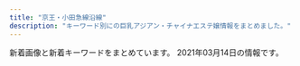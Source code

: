 ```yaml
---
title: "京王・小田急線沿線"
description: "キーワード別にの巨乳アジアン・チャイナエステ嬢情報をまとめました。"
---
```


新着画像と新着キーワードをまとめています。
2021年03月14日の情報です。

<DmmAffiliateIns />
<KeywordTable
  shops={
    [
    {
        "url": "http://gakuen.iest.info/",
        "station": "\u8056\u8e5f\u685c\u30b1\u4e18\u99c5\u897f\u53e3",
        "img_links": [],
        "name": "\u30de\u30fc\u30e1\u30a4\u30c9",
        "keywords": {}
    },
    {
        "station": "\u767b\u6238\u99c5\u591a\u6469\u5ddd\u53e3",
        "url": "http://www.gokuyu.work/",
        "name": "\u7652",
        "img_links": [
            "http://www.gokuyu.work/sp/images/newsb.png",
            "http://www.gokuyu.work/images/newsb.png",
            "http://www.gokuyu.work/images/tr.jpg",
            "http://www.gokuyu.work/sp/images/interior_t.jpg",
            "http://www.gokuyu.work/img/yuna1.jpg",
            "http://www.gokuyu.work/images/ta.jpg",
            "http://www.gokuyu.work/images/interior_t.jpg",
            "http://www.gokuyu.work/sp/images/head.jpg",
            "http://www.gokuyu.work/sp/images/int1.jpg",
            "http://www.gokuyu.work/staff/aya.jpg",
            "http://www.gokuyu.work/sp/images/sys.jpg",
            "http://www.gokuyu.work/sp/staff/yuna.jpg",
            "http://www.gokuyu.work/images/int2.jpg",
            "http://www.gokuyu.work/sp/menu/top.jpg",
            "http://www.gokuyu.work/sp/menu/staff.jpg",
            "http://www.gokuyu.work/staff/moe.jpg",
            "http://www.gokuyu.work/images/head.jpg",
            "http://www.gokuyu.work/sp/staff/aya.jpg",
            "http://www.gokuyu.work/sp/images/ac1.jpg",
            "http://www.gokuyu.work/img/aya1.jpg",
            "http://www.gokuyu.work/sp/images/tel.jpg",
            "http://www.gokuyu.work/sp/images/int2.jpg",
            "http://www.gokuyu.work/sp/staff/rina.jpg",
            "http://www.gokuyu.work/sp/images/staff_t.jpg",
            "http://www.gokuyu.work/images/sm.jpg",
            "http://www.gokuyu.work/images/rec.jpg",
            "http://www.gokuyu.work/staff/rina.jpg",
            "http://www.gokuyu.work/img/moe1.jpg",
            "http://www.gokuyu.work/sp/images/news.jpg",
            "http://www.gokuyu.work/sp/img/ayu1.jpg",
            "http://www.gokuyu.work/sp/img/moe1.jpg",
            "http://www.gokuyu.work/sp/images/rec.jpg",
            "http://www.gokuyu.work/img/ayu1.jpg",
            "http://www.gokuyu.work/images/b1.jpg",
            "http://www.gokuyu.work/sp/img/rina1.jpg",
            "http://www.gokuyu.work/images/news_t.jpg",
            "http://www.gokuyu.work/img/rina1.jpg",
            "http://www.gokuyu.work/images/concept.jpg",
            "http://www.gokuyu.work/images/b2.jpg",
            "http://www.gokuyu.work/staff/yuna.jpg",
            "http://www.gokuyu.work/images/int1.jpg",
            "http://www.gokuyu.work/sp/images/topgirl.jpg",
            "http://www.gokuyu.work/sp/staff/moe.jpg",
            "http://www.gokuyu.work/sp/images/ta.jpg",
            "http://www.gokuyu.work/images/tg_t.jpg",
            "http://www.gokuyu.work/sp/staff/ayu.jpg",
            "http://www.gokuyu.work/staff/ayu.jpg",
            "http://www.gokuyu.work/images/staff_t.jpg",
            "http://www.gokuyu.work/images/sys.jpg",
            "http://www.gokuyu.work/sp/images/footer.jpg",
            "http://www.gokuyu.work/sp/img/yuna1.jpg",
            "http://www.gokuyu.work/sp/img/aya1.jpg"
        ],
        "keywords": {}
    },
    {
        "url": "http://cattleya427.com/lilac/index.html",
        "keywords": {},
        "station": "\u660e\u5927\u524d\u99c5\u4e2d\u592e\u53e3",
        "img_links": [
            "http://cattleya427.com/lilac/img/image140.jpg",
            "http://cattleya427.com/lilac/img/image122.jpg",
            "http://cattleya427.com/lilac/img/image125.jpg",
            "http://cattleya427.com/lilac/img/image123.jpg",
            "http://cattleya427.com/lilac/img/image106.jpg",
            "http://cattleya427.com/lilac/img/image12.jpg",
            "http://cattleya427.com/lilac/img/image15.jpg",
            "http://cattleya427.com/lilac/img/image141.jpg",
            "http://cattleya427.com/lilac/img/image14.jpg",
            "http://cattleya427.com/lilac/img/image13.jpg",
            "http://cattleya427.com/lilac/img/image109.jpg",
            "http://cattleya427.com/lilac/img/image112.jpg",
            "http://cattleya427.com/lilac/img/image113.jpg",
            "http://cattleya427.com/lilac/img/image111.jpg",
            "http://cattleya427.com/lilac/img/image107.jpg",
            "http://cattleya427.com/lilac/img/image124.jpg",
            "http://cattleya427.com/lilac/img/image139.jpg",
            "http://cattleya427.com/lilac/img/image11.jpg",
            "http://cattleya427.com/lilac/img/image16.jpg",
            "http://cattleya427.com/lilac/img/image105.jpg",
            "http://cattleya427.com/lilac/img/image110.jpg",
            "http://cattleya427.com/lilac/img/image142.jpg",
            "http://cattleya427.com/lilac/img/image104.jpg",
            "http://cattleya427.com/lilac/img/image108.jpg"
        ],
        "name": "Lilac \uff5e\u30e9\u30a4\u30e9\u30c3\u30af\uff5e"
    },
    {
        "url": "https://lu-rinpa.tokyo/",
        "keywords": {},
        "img_links": [
            "https://lu-rinpa.tokyo/wp-content/themes/este/img/tel.png",
            "https://lu-rinpa.tokyo/wp-content/themes/este/img/1.jpg",
            "https://lu-rinpa.tokyo/wp-content/themes/este/img/top-img035.png",
            "https://lu-rinpa.tokyo/wp-content/themes/este/img/3.jpg",
            "https://lu-rinpa.tokyo/wp-content/themes/este/img/tel01.png",
            "https://lu-rinpa.tokyo/wp-content/uploads/2019/12/dtyfugihoja.jpg",
            "https://lu-rinpa.tokyo/wp-content/uploads/2019/06/6.jpg",
            "https://lu-rinpa.tokyo/wp-content/themes/este/img/top-img066.png",
            "https://lu-rinpa.tokyo/wp-content/themes/este/img/2.jpg",
            "https://lu-rinpa.tokyo/wp-content/themes/este/img/top-img01.png",
            "https://lu-rinpa.tokyo/wp-content/themes/este/img/4.jpg",
            "https://lu-rinpa.tokyo/wp-content/themes/este/img/top-img02.png",
            "https://lu-rinpa.tokyo/wp-content/uploads/2019/12/rtdyfugihojsa.jpg",
            "https://lu-rinpa.tokyo/wp-content/uploads/2019/12/rydftugihoix.jpg"
        ],
        "station": "\u8056\u8e5f\u685c\u30f6\u4e18\u99c5\u6771\u53e3",
        "name": "\u685c\u96ea"
    },
    {
        "keywords": {},
        "url": "https://s-botan.tokyo/",
        "name": "\u30dc\u30bf\u30f3",
        "img_links": [],
        "station": "\u6210\u57ce\u5b66\u5712\u524d\u99c5"
    },
    {
        "station": "\u5343\u6b73\u70cf\u5c71\u99c5\u5317\u53e3",
        "url": "http://www.newstyle.esjp.info/",
        "keywords": {
            "D": 28,
            "91": 4,
            "86": 8,
            "F": 4,
            "88": 8,
            "\u80f8": 1,
            "C": 8,
            "87": 20
        },
        "img_links": [
            "http://www.newstyle.esjp.info/files/005-02.jpg",
            "http://www.newstyle.esjp.info/files/006.jpg",
            "http://www.newstyle.esjp.info/files/002.jpg",
            "http://www.newstyle.esjp.info/files/001-02.jpg",
            "http://www.newstyle.esjp.info/files/003-02.jpg",
            "http://www.newstyle.esjp.info/files/002-02.jpg",
            "http://www.newstyle.esjp.info/images/icon_staff.png",
            "http://www.newstyle.esjp.info/files/010-02.jpg",
            "http://www.newstyle.esjp.info/images/index_sm.png",
            "http://www.newstyle.esjp.info/images/icon_top.png",
            "http://www.newstyle.esjp.info/files/006-02.jpg",
            "http://www.newstyle.esjp.info/files/008-02.jpg",
            "http://www.newstyle.esjp.info/files/009.jpg",
            "http://www.newstyle.esjp.info/files/008.jpg",
            "http://www.newstyle.esjp.info/files/007.jpg",
            "http://www.newstyle.esjp.info/files/005.jpg",
            "http://www.newstyle.esjp.info/files/007-02.jpg",
            "http://www.newstyle.esjp.info/files/003.jpg",
            "http://www.newstyle.esjp.info/files/009-02.jpg",
            "http://www.newstyle.esjp.info/files/010.jpg",
            "http://www.newstyle.esjp.info/files/001.jpg",
            "http://www.newstyle.esjp.info/files/004.jpg",
            "http://www.newstyle.esjp.info/images/mainImg_sub.jpg",
            "http://www.newstyle.esjp.info/images/icon_tel.png",
            "http://www.newstyle.esjp.info/files/004-02.jpg",
            "http://www.newstyle.esjp.info/images/btn2.png",
            "http://www.newstyle.esjp.info/images/icon_info.png"
        ],
        "name": "New\u30b9\u30bf\u30a4\u30eb\u30e1\u30f3\u30ba\u30a8\u30b9\u30c6"
    },
    {
        "img_links": [
            "http://iyashien-est.com/girl/2.jpg",
            "http://iyashien-est.com/girl/7.jpg",
            "http://iyashien-est.com/images/capinfo.jpg",
            "http://iyashien-est.com/girl/4.jpg",
            "http://iyashien-est.com/girl/8.jpg",
            "http://iyashien-est.com/girl/5.jpg",
            "http://iyashien-est.com/girl/16.jpg",
            "http://iyashien-est.com/images/room/photo01.jpg",
            "http://iyashien-est.com/images/room/photo02.jpg",
            "http://iyashien-est.com/images/room/photo03.jpg",
            "http://iyashien-est.com/girl/1.jpg",
            "http://iyashien-est.com/girl/9.jpg",
            "http://iyashien-est.com/images/room/photo04.jpg",
            "http://iyashien-est.com/images/index.jpg",
            "http://iyashien-est.com/images/staff.jpg",
            "http://iyashien-est.com/girl/3.jpg"
        ],
        "keywords": {
            "C": 7
        },
        "name": "\u7652\u3057\u82d1",
        "url": "http://iyashien-est.com/",
        "station": "\u5e9c\u4e2d\u99c5\u5357\u53e3"
    },
    {
        "img_links": [
            "http://hime.abnavi.info/photos/sites/54/2021/01/2021010913515344.jpg",
            "http://hime.abnavi.info/images/themes/pink/s_newface.png",
            "http://hime.abnavi.info/images/room4.jpg",
            "http://hime.abnavi.info/images/room1.jpg",
            "http://hime.abnavi.info/photos/sites/54/2020/12/2020121117390772.jpg",
            "http://hime.abnavi.info/photos/sites/54/2020/10/2020100313192397.jpg",
            "http://hime.abnavi.info/images/room3.jpg",
            "http://hime.abnavi.info/images/themes/pink/no1.png",
            "http://hime.abnavi.info/images/themes/pink/s_news.png",
            "http://hime.abnavi.info/images/themes/pink/mobile.jpg",
            "http://hime.abnavi.info/photos/sites/54/2021/01/2021012218333253.jpg",
            "http://hime.abnavi.info/images/themes/pink/line.png",
            "http://hime.abnavi.info/images/themes/pink/s_pickup.png",
            "http://hime.abnavi.info/images/themes/pink/s_staff.png",
            "http://hime.abnavi.info/images/room2.jpg",
            "http://hime.abnavi.info/images/themes/pink/r3.jpg",
            "http://hime.abnavi.info/images/themes/pink/s_ranking.png",
            "http://hime.abnavi.info/photos/sites/54/2020/06/202006161819212.jpg",
            "http://hime.abnavi.info/photos/sites/54/2020/09/2020092210315456.jpg",
            "http://hime.abnavi.info/photos/sites/54/2020/11/2020112316253050.jpg",
            "http://hime.abnavi.info/photos/sites/54/2020/09/2020090217315938.jpg",
            "http://hime.abnavi.info/images/themes/pink/no2.png",
            "http://hime.abnavi.info/photos/sites/54/2021/02/2021020811341495.jpg",
            "http://hime.abnavi.info/photos/sites/54/2020/06/2020063010152370.jpg",
            "http://hime.abnavi.info/photos/sites/54/2020/06/2020061618191940.jpg",
            "http://hime.abnavi.info/photos/sites/54/2020/06/2020061618192035.jpg"
        ],
        "name": "\u59eb",
        "station": "\u8abf\u5e03\u99c5\u6771\u53e3",
        "keywords": {
            "86": 21,
            "85": 11,
            "83": 4,
            "87": 3,
            "84": 4,
            "C": 14,
            "D": 40
        },
        "url": "http://hime.abnavi.info/"
    },
    {
        "name": "Lovely",
        "station": "\u5343\u6b73\u70cf\u5c71\u99c5\u5357\u53e3",
        "url": "http://almond.ests.jp/",
        "keywords": {
            "85": 1,
            "87": 2,
            "C": 9,
            "D": 5,
            "86": 2
        },
        "img_links": [
            "http://almond.ests.jp/images/nstaff1.jpg",
            "http://almond.ests.jp/images/line2.png",
            "http://almond.ests.jp/images/nstaff.jpg",
            "http://almond.ests.jp/images/s_staff.png",
            "http://almond.ests.jp/images/s_news.jpg",
            "http://almond.ests.jp/images/line1.jpg",
            "http://almond.ests.jp/photos/sites/24/2021/01/2021011517191378.jpg",
            "http://almond.ests.jp/photos/sites/24/2020/11/2020113018465347.jpg",
            "http://almond.ests.jp/images/mobile.jpg",
            "http://almond.ests.jp/photos/sites/24/2020/11/2020113018465254.jpg",
            "http://almond.ests.jp/images/line.jpg",
            "http://almond.ests.jp/images/top.png",
            "http://almond.ests.jp/images/newicon.png",
            "http://almond.ests.jp/images/acc1.jpg",
            "http://almond.ests.jp/images/s_acc.jpg",
            "http://almond.ests.jp/photos/sites/24/2020/11/2020113018465067.jpg",
            "http://almond.ests.jp/images/pickicon.jpg",
            "http://almond.ests.jp/photos/sites/24/2020/12/2020121413001762.jpg",
            "http://almond.ests.jp/images/s_face.png",
            "http://almond.ests.jp/photos/sites/24/2020/11/2020113018465490.jpg"
        ]
    },
    {
        "url": "http://www.mojitojd.xyz/",
        "station": "\u8abf\u5e03\u99c5\u6771\u53e3",
        "name": "\u685c",
        "keywords": {
            "C": 8,
            "D": 24,
            "86": 12,
            "84": 8,
            "90": 6
        },
        "img_links": [
            "http://www.mojitojd.xyz/uploads/201226/1-201226111JU10.jpg",
            "http://www.mojitojd.xyz/uploads/201226/1-201226112111454.jpg",
            "http://www.mojitojd.xyz/style/icon_new.png",
            "http://www.mojitojd.xyz/uploads/201226/1-201226112001463.jpg",
            "http://www.mojitojd.xyz/uploads/201226/1-2012261120423N.jpg",
            "http://www.mojitojd.xyz/style/mainvisual_02.jpg",
            "http://www.mojitojd.xyz/style/sw_home.png",
            "http://www.mojitojd.xyz/style/mainvisual_02_s.jpg",
            "http://www.mojitojd.xyz/uploads/201226/1-201226111010B0.jpg",
            "http://www.mojitojd.xyz/style/mainvisual_01_s.jpg",
            "http://www.mojitojd.xyz/uploads/201226/1-201226111H3126.jpg",
            "http://www.mojitojd.xyz/uploads/allimg/200930/1-200930094039.jpg",
            "http://www.mojitojd.xyz/style/mainvisual_01.jpg",
            "http://www.mojitojd.xyz/uploads/allimg/200930/1-200930094123.jpg",
            "http://www.mojitojd.xyz/style/sw_tel.png",
            "http://www.mojitojd.xyz/uploads/201226/1-2012261A316447.jpg",
            "http://www.mojitojd.xyz/uploads/201229/1-2012291649129B.jpg",
            "http://www.mojitojd.xyz/uploads/201226/1-201226111Q3228.jpg",
            "http://www.mojitojd.xyz/uploads/allimg/200930/1-200930094059.jpg",
            "http://www.mojitojd.xyz/style/trigger.jpg",
            "http://www.mojitojd.xyz/style/head_interior.jpg",
            "http://www.mojitojd.xyz/style/icon_ranking_01.png",
            "http://www.mojitojd.xyz/style/bottom_therapist.jpg",
            "http://www.mojitojd.xyz/uploads/allimg/201229/1-2012291A143.jpg",
            "http://www.mojitojd.xyz/style/head_therapist.jpg",
            "http://www.mojitojd.xyz/uploads/201226/1-20122611191Q05.jpg"
        ]
    },
    {
        "station": "\u8056\u8e5f\u685c\u30f6\u4e18\u99c5\u897f\u53e3",
        "name": "Lotus \uff5e\u30ed\u30fc\u30bf\u30b9\uff5e",
        "keywords": {
            "86": 10,
            "88": 10,
            "87": 10,
            "90": 60,
            "92": 20
        },
        "url": "https://tama-mensesthe.com/",
        "img_links": [
            "https://tama-mensesthe.com/2020/10/24/yumi-s1.jpg",
            "https://tama-mensesthe.com/images/footer-l.png",
            "https://tama-mensesthe.com/staff/aya-l1.jpg",
            "https://tama-mensesthe.com/staff/coco-s1.jpg",
            "https://tama-mensesthe.com/staff/momo-s2.jpg",
            "https://tama-mensesthe.com/room/esthe2.jpg",
            "https://tama-mensesthe.com/room/esthe1.jpg",
            "https://hamamatsucho-esthe.work/icon/line.png",
            "https://tama-mensesthe.com/room/3-s.jpg",
            "https://tama-mensesthe.com/staff/miki-l1.jpg",
            "https://kannai-mensesthe.com//images/footer-r.png",
            "https://tama-mensesthe.com/staff/yuyu-s1.jpg",
            "https://tama-mensesthe.com/staff/mimi-l1.jpg",
            "https://tama-mensesthe.com/menu/blog.png",
            "https://tama-mensesthe.com/images/main1.jpg",
            "https://tama-mensesthe.com/2020/01/15/momo-s1.jpg",
            "https://tama-mensesthe.com/staff/yumi-s1.jpg",
            "https://tama-mensesthe.com/staff/mirai-l1.jpg",
            "https://tama-mensesthe.com/button/blog.png",
            "https://tama-mensesthe.com/images/flower.png",
            "https://tama-mensesthe.com/staff/yumi-l1.jpg",
            "https://tama-mensesthe.com/staff/coco-l1.jpg",
            "https://kannai-mensesthe.com/images/footer-l.png",
            "https://tama-mensesthe.com/staff/eri-l1.jpg",
            "https://tama-mensesthe.com/staff/nana-s1.jpg",
            "https://tama-mensesthe.com/room/3-l.jpg",
            "https://tama-mensesthe.com/menu/staff.png",
            "https://tama-mensesthe.com/room/1-l.jpg",
            "https://tama-mensesthe.com/room/esthe3.jpg",
            "https://tama-mensesthe.com/staff/eri-s1.jpg",
            "https://tama-mensesthe.com/icon/yelp.png",
            "https://tama-mensesthe.com/2021/01/06/nana-s1.jpg",
            "https://tama-mensesthe.com/button/staff.png",
            "https://tama-mensesthe.com/2019/12/25/miki-s1.jpg",
            "https://tama-mensesthe.com/staff/mimi-s1.jpg",
            "https://tama-mensesthe.com/room/2-l.jpg",
            "https://tama-mensesthe.com/images/header3.png",
            "https://tama-mensesthe.com/staff/yuyu-l1.jpg",
            "https://tama-mensesthe.com/staff/aya-s1.jpg",
            "https://tama-mensesthe.com/images/clear.png",
            "https://tama-mensesthe.com/menu/info.png",
            "https://tama-mensesthe.com/staff/mirai-s1.jpg",
            "https://tama-mensesthe.com/staff/miki-s1.jpg",
            "https://tama-mensesthe.com/staff/momo-l1.jpg",
            "https://tama-mensesthe.com/room/2-s.jpg",
            "https://tama-mensesthe.com/staff/nana-l1.jpg",
            "https://tama-mensesthe.com/button/home.png",
            "https://tama-mensesthe.com/staff/momo-s1.jpg",
            "https://hamamatsucho-esthe.work/icon/facebook.png",
            "https://tama-mensesthe.com/room/4-l.jpg",
            "https://tama-mensesthe.com/room/1-s.jpg",
            "https://tama-mensesthe.com/room/4-s.jpg",
            "https://tama-mensesthe.com/staff/yuri-l1.jpg",
            "https://tama-mensesthe.com/staff/momo-l2.jpg",
            "https://tama-mensesthe.com/2020/10/06/aya-s1.jpg",
            "https://tama-mensesthe.com//images/footer-r.png",
            "https://tama-mensesthe.com/2020/10/06/mirai-s1.jpg",
            "https://tama-mensesthe.com/2020/07/04/eri-s1.jpg",
            "https://tama-mensesthe.com/2020/11/27/miki-s1.jpg",
            "https://tama-mensesthe.com/menu/home.png",
            "https://tama-mensesthe.com/link/mens-esthe.png",
            "https://tama-mensesthe.com/images/main-sp.jpg",
            "https://hamamatsucho-esthe.work/icon/twitter.png",
            "https://tama-mensesthe.com/staff/yuri-s1.jpg"
        ]
    },
    {
        "name": "kokoro\u306e\u611b",
        "station": "\u660e\u5927\u524d\u99c5\u4e2d\u592e\u53e3",
        "img_links": [],
        "url": "http://kokochi.iest.info/",
        "keywords": {}
    },
    {
        "img_links": [
            "http://pre-cious.work/sp/images/2.jpg",
            "http://pre-cious.work/images/5.jpg",
            "http://pre-cious.work/images/6.jpg",
            "http://pre-cious.work/sp/staff/mika.jpg",
            "http://pre-cious.work/images/rec2.png",
            "http://pre-cious.work/img/mimi1.jpg",
            "http://pre-cious.work/images/int1.png",
            "http://pre-cious.work/sp/staff/mimi.jpg",
            "http://pre-cious.work/images/ta.jpg",
            "http://pre-cious.work/sp/images/footer.png",
            "http://pre-cious.work/images/interior_t.jpg",
            "http://pre-cious.work/sp/images/int1.jpg",
            "http://pre-cious.work/sp/images/news.jpg",
            "http://pre-cious.work/sp/img/yaya1.jpg",
            "http://pre-cious.work/sp/images/newsb.png",
            "http://pre-cious.work/images/sm.jpg",
            "http://pre-cious.work/images/staff_t.jpg",
            "http://pre-cious.work/img/yaya1.jpg",
            "http://pre-cious.work/images/3.jpg",
            "http://pre-cious.work/sp/staff/momo.jpg",
            "http://pre-cious.work/sp/img/momo1.jpg",
            "http://pre-cious.work/img/mika1.jpg",
            "http://pre-cious.work/images/b3.jpg",
            "http://pre-cious.work/img/momo1.jpg",
            "http://pre-cious.work/sp/img/ringo1.jpg",
            "http://pre-cious.work/sp/images/staff_t.jpg",
            "http://pre-cious.work/sp/menu/top.jpg",
            "http://pre-cious.work/sp/images/1.jpg",
            "http://pre-cious.work/images/1.jpg",
            "http://pre-cious.work/sp/staff/yaya.jpg",
            "http://pre-cious.work/sp/images/tel.jpg",
            "http://pre-cious.work/sp/images/3.jpg",
            "http://pre-cious.work/sp/images/rec2.png",
            "http://pre-cious.work/images/b1.jpg",
            "http://pre-cious.work/images/int2.png",
            "http://pre-cious.work/images/head.jpg",
            "http://pre-cious.work/images/2.jpg",
            "http://pre-cious.work/images/tr.jpg",
            "http://pre-cious.work/images/sys.png",
            "http://pre-cious.work/sp/img/mika1.jpg",
            "http://pre-cious.work/sp/images/b1.jpg",
            "http://pre-cious.work/sp/staff/ringo.jpg",
            "http://pre-cious.work/img/ringo1.jpg",
            "http://pre-cious.work/sp/images/rec1.png",
            "http://pre-cious.work/sp/images/5.jpg",
            "http://pre-cious.work/sp/images/6.jpg",
            "http://pre-cious.work/sp/img/mimi1.jpg",
            "http://pre-cious.work/img/yuyu1.jpg",
            "http://pre-cious.work/sp/images/b3.jpg",
            "http://pre-cious.work/images/4.jpg",
            "http://pre-cious.work/sp/images/head.jpg",
            "http://pre-cious.work/sp/images/interior_t.jpg",
            "http://pre-cious.work/sp/images/sys.png",
            "http://pre-cious.work/sp/images/b2.jpg",
            "http://pre-cious.work/sp/img/yuyu1.jpg",
            "http://pre-cious.work/sp/menu/staff.jpg",
            "http://pre-cious.work/sp/staff/yuyu.jpg",
            "http://pre-cious.work/images/rec1.png",
            "http://pre-cious.work/sp/images/int2.png",
            "http://pre-cious.work/images/news.jpg",
            "http://pre-cious.work/images/b2.jpg",
            "http://pre-cious.work/sp/images/4.jpg"
        ],
        "keywords": {},
        "name": "\u30e9\u30d6\u30cf\u30fc\u30c8",
        "station": "JR\u7a32\u7530\u5824\u99c5",
        "url": "http://pre-cious.work/"
    },
    {
        "img_links": [
            "http://esthe-massage.blue/images/cg04.jpg",
            "http://esthe-massage.blue/images/esthe3.jpg",
            "http://esthe-massage.blue/images/acc.jpg",
            "http://esthe-massage.blue/images/link.png",
            "http://esthe-massage.blue/images/cg02.jpg",
            "http://esthe-massage.blue/images/esthe2.jpg",
            "http://esthe-massage.blue/images/staff.png",
            "http://esthe-massage.blue/images/main-sp.jpg",
            "http://esthe-massage.blue/images/esthe1.jpg",
            "http://esthe-massage.blue/images/blog_002.png",
            "http://esthe-massage.blue/images/cg05.jpg",
            "http://esthe-massage.blue/images/clear.png",
            "http://esthe-massage.blue/images/info.png",
            "http://esthe-massage.blue/images/cg03.jpg",
            "http://esthe-massage.blue/images/header3.png",
            "http://esthe-massage.blue/images/home.png",
            "http://esthe-massage.blue/images/gallery.png",
            "http://esthe-massage.blue/images/cg01.jpg",
            "http://esthe-massage.blue/images/main1.jpg",
            "http://esthe-massage.blue/images/home_002.png",
            "http://esthe-massage.blue/images/friend.png"
        ],
        "url": "http://esthe-massage.blue/",
        "keywords": {
            "86": 30
        },
        "name": "A\u30b7\u30fc\u30ba",
        "station": "\u8abf\u5e03\u99c5\u6771\u53e3"
    },
    {
        "url": "http://est70.xyz/lam/",
        "name": "Look at me",
        "keywords": {},
        "img_links": [
            "http://est70.xyz/lam/images/button-3.png",
            "http://est70.xyz/lam/girl/3.jpg",
            "http://est70.xyz/lam/images/button-1.png",
            "http://est70.xyz/lam/girl/g04.png",
            "http://est70.xyz/lam/images/button-5.png",
            "http://est70.xyz/lam/girl/5.jpg",
            "http://est70.xyz/lam/girl/g03.png",
            "http://est70.xyz/lam/girl/g06.png",
            "http://est70.xyz/lam/images/footer.png",
            "http://est70.xyz/lam/images/tt.png",
            "http://est70.xyz/lam/images/button-6.png",
            "http://est70.xyz/lam/girl/6.jpg",
            "http://est70.xyz/lam/images/concept.png",
            "http://est70.xyz/lam/images/tel-bar.png",
            "http://est70.xyz/lam/images/button-4.png",
            "http://est70.xyz/lam/girl/4.jpg",
            "http://est70.xyz/lam/images/button-2.png"
        ],
        "station": "\u7a32\u7530\u5824\u99c5"
    },
    {
        "url": "http://rakuraku.iest.info/",
        "name": "\u3089\u304f\u3089\u304f",
        "keywords": {},
        "img_links": [],
        "station": "\u5e9c\u4e2d\u99c5\u5357\u53e3"
    },
    {
        "url": "http://meidaimaesecretbase.club/",
        "keywords": {
            "E": 1,
            "D": 2,
            "86": 1,
            "87": 1,
            "85": 1,
            "C": 1,
            "83": 1,
            "90": 1
        },
        "station": "\u660e\u5927\u524d\u99c5\u4e2d\u592e\u53e3",
        "name": "\u79d8\u5bc6\u57fa\u5730",
        "img_links": [
            "http://meidaimaesecretbase.club/sys1.jpg",
            "http://meidaimaesecretbase.club/2/uploadimg/1597642441.jpg",
            "http://meidaimaesecretbase.club/2/uploadimg/1591787978.jpg",
            "http://meidaimaesecretbase.club/s1.png",
            "http://meidaimaesecretbase.club/2/uploadimg/1587527512.jpg",
            "http://meidaimaesecretbase.club/head.jpg",
            "http://meidaimaesecretbase.club/int1.png",
            "http://meidaimaesecretbase.club/2/uploadimg/1587527299.jpg",
            "http://meidaimaesecretbase.club/sys2.jpg",
            "http://meidaimaesecretbase.club/staff_t.jpg",
            "http://meidaimaesecretbase.club/2/uploadimg/1597806778.jpg"
        ]
    },
    {
        "station": "\u767b\u6238\u99c5\u591a\u6469\u5ddd\u53e3",
        "name": "FAIRIES\uff5e\u30d5\u30a7\u30a2\u30ea\u30fc\u30ba\uff5e",
        "url": "http://www.fairies.work/",
        "keywords": {},
        "img_links": [
            "http://www.fairies.work/images/home/home_bnr_04d.png",
            "http://www.fairies.work/images/home/home_btn_off.png",
            "http://www.fairies.work/images/home/image_03.png",
            "http://www.fairies.work/images/gallery/image_07.png",
            "http://www.fairies.work/images/staff/ayumi.jpg",
            "http://www.fairies.work/images/staff/yuki.jpg",
            "http://www.fairies.work/images/staff/riri.jpg",
            "http://www.fairies.work/images/home/home_bnr_02.png",
            "http://www.fairies.work/images/home/home_bnr_03b.png",
            "http://www.fairies.work/images/staff/mirai.jpg",
            "http://www.fairies.work/images/staff/sample_image.png",
            "http://www.fairies.work/images/home/image_01.png",
            "http://www.fairies.work/images/gallery/image_05.png",
            "http://www.fairies.work/images/gallery/image_03.png",
            "http://www.fairies.work/images/gallery/image_04.png",
            "http://www.fairies.work/images/staff/sati.jpg",
            "http://www.fairies.work/images/staff/sara.jpg",
            "http://www.fairies.work/images/common/side_bnr_02.png",
            "http://www.fairies.work/images/staff/yuna.jpg",
            "http://www.fairies.work/images/gallery/image_08.png",
            "http://www.fairies.work/images/staff/sena.jpg",
            "http://www.fairies.work/images/gallery/image_02.png",
            "http://www.fairies.work/images/staff/hana.jpg",
            "http://www.fairies.work/images/home/image_02.png",
            "http://www.fairies.work/images/gallery/image_01.png",
            "http://www.fairies.work/images/staff/yui.jpg",
            "http://www.fairies.work/images/staff/arisa.jpg",
            "http://www.fairies.work/images/gallery/image_06.png",
            "http://www.fairies.work/images/staff/koko.jpg"
        ]
    },
    {
        "keywords": {
            "E": 2,
            "D": 4,
            "92": 1,
            "91": 2,
            "86": 1,
            "C": 1,
            "87": 1,
            "89": 2
        },
        "img_links": [
            "http://ainoumi.estheya.com/css/staff/staff07.jpg",
            "http://ainoumi.estheya.com/css/nav/nav-005.png",
            "http://ainoumi.estheya.com/css/nav/nav-003.png",
            "http://ainoumi.estheya.com/css/staff/staff05.jpg",
            "http://ainoumi.estheya.com/css/nav/nav-004.png",
            "http://ainoumi.estheya.com/css/staff/staff03.jpg",
            "http://ainoumi.estheya.com/css/staff/staff01.jpg",
            "http://ainoumi.estheya.com/css/nav/nav-001.png",
            "http://ainoumi.estheya.com/css/nav/nav-006.png",
            "http://ainoumi.estheya.com/css/top01.png",
            "http://ainoumi.estheya.com/css/osusume04.jpg",
            "http://ainoumi.estheya.com/css/staff/staff06.jpg",
            "http://ainoumi.estheya.com/css/staff/staff02.jpg",
            "http://ainoumi.estheya.com/css/nav/nav-002.png",
            "http://ainoumi.estheya.com/css/staff/staff04.jpg",
            "http://ainoumi.estheya.com/css/tel.png"
        ],
        "url": "http://ainoumi.estheya.com/",
        "station": "\u767b\u6238\u99c5",
        "name": "\u611b\u306e\u6d77"
    },
    {
        "name": "for you",
        "img_links": [
            "http://aroma-relax.red/img/f3.jpg",
            "http://aroma-relax.red/img/l.png",
            "http://aroma-relax.red/img/f2.jpg",
            "http://aroma-relax.red/img/cg06.jpg",
            "http://aroma-relax.red/img/cg02.jpg",
            "http://aroma-relax.red/img/f1.jpg",
            "http://aroma-relax.red/img/stafft.jpg",
            "http://aroma-relax.red/img/cg10.jpg",
            "http://aroma-relax.red/img/top.jpg",
            "http://aroma-relax.red/img/cg04.jpg",
            "http://aroma-relax.red/img/cg09.jpg",
            "http://aroma-relax.red/img/cg01.jpg",
            "http://aroma-relax.red/img/cg08.jpg",
            "http://aroma-relax.red/img/no.png",
            "http://aroma-relax.red/img/cg03.jpg",
            "http://aroma-relax.red/img/footer.jpg",
            "http://aroma-relax.red/img/f4.jpg",
            "http://aroma-relax.red/img/cg07.jpg",
            "http://aroma-relax.red/img/cg05.jpg"
        ],
        "station": "\u4ee3\u3005\u6728\u4e0a\u539f\u99c5\u5357\u53e3",
        "url": "http://aroma-relax.red/",
        "keywords": {
            "86": 18,
            "D": 16,
            "E": 4,
            "87": 2
        }
    },
    {
        "url": "http://sakura.iyasi.me/",
        "img_links": [
            "http://sakura.iyasi.me/images/ser1.jpg",
            "http://sakura.iyasi.me/images/ser3.jpg",
            "http://sakura.iyasi.me/images/top2.jpg",
            "http://sakura.iyasi.me/images/info.png",
            "http://sakura.iyasi.me/layer/images/top/top_01.jpg",
            "http://sakura.iyasi.me/images/staff_03.jpg",
            "http://sakura.iyasi.me/images/staff_01.jpg",
            "http://sakura.iyasi.me/layer/images/top/top_02.jpg",
            "http://sakura.iyasi.me/images/1.jpg",
            "http://sakura.iyasi.me/images/staff_bj4.png",
            "http://sakura.iyasi.me/images/s_service.png",
            "http://sakura.iyasi.me/layer/images/top.jpg",
            "http://sakura.iyasi.me/images/wenzi-staff.png",
            "http://sakura.iyasi.me/layer/images/top/top_03.jpg",
            "http://sakura.iyasi.me/images/ser2.jpg",
            "http://sakura.iyasi.me/layer/images/top/top_08.png",
            "http://sakura.iyasi.me/images/s_info.png",
            "http://sakura.iyasi.me/images/staff_02.jpg",
            "http://sakura.iyasi.me/layer/images/top/top_04.jpg",
            "http://sakura.iyasi.me/images/staff_04.jpg",
            "http://sakura.iyasi.me/images/top1.jpg",
            "http://sakura.iyasi.me/layer/images/top/top_06.jpg",
            "http://sakura.iyasi.me/images/staff_06.jpg",
            "http://sakura.iyasi.me/layer/images/top/top_05.jpg",
            "http://sakura.iyasi.me/images/staff_bj1.png",
            "http://sakura.iyasi.me/images/ser4.jpg"
        ],
        "name": "\u685c \uff5e\u30b5\u30af\u30e9\uff5e",
        "keywords": {
            "86": 6,
            "84": 3,
            "85": 3,
            "83": 3
        },
        "station": "\u5343\u6b73\u70cf\u5c71\u99c5\u5357\u53e3"
    },
    {
        "station": "\u5343\u6b73\u8239\u6a4b\u99c5\u5317\u53e3",
        "keywords": {
            "D": 3,
            "86": 3
        },
        "img_links": [
            "http://www.mens-chitose.com/files/001.jpg",
            "http://www.mens-chitose.com/files/011.jpg",
            "http://www.mens-chitose.com/files/013.jpg",
            "http://www.mens-chitose.com/images/coverParts.png",
            "http://www.mens-chitose.com/images/attention.png",
            "http://www.mens-chitose.com/images/info.jpg",
            "http://www.mens-chitose.com/images/infoSlide01.jpg",
            "http://www.mens-chitose.com/images/concept.jpg"
        ],
        "url": "http://www.mens-chitose.com/",
        "name": "\u5065\u5eb7\u697d"
    },
    {
        "station": "\u3064\u3064\u3058\u30f6\u4e18\u99c5\u5357\u53e3",
        "name": "\u30bb\u30af\u30b7\u30fc\u30ac\u30fc\u30eb",
        "url": "http://www.sexy.masg.info/",
        "keywords": {
            "\u30bb\u30af\u30b7\u30fc": 15
        },
        "img_links": [
            "http://www.sexy.masg.info/photo_news/upimg/108215f82f974a7fed_0.jpg",
            "http://www.sexy.masg.info/images/tel.png",
            "http://www.sexy.masg.info/files/004.jpg",
            "http://www.sexy.masg.info/files/001.jpg",
            "http://www.sexy.masg.info/files/007.jpg",
            "http://www.sexy.masg.info/images/nav-002.png",
            "http://www.sexy.masg.info/images/nav-005.png",
            "http://www.sexy.masg.info/photo_news/upimg/493326045a7e871c0d_0.jpg",
            "http://www.sexy.masg.info/files/008.jpg",
            "http://www.sexy.masg.info/photo_news/upimg/40607602dce22ec341_0.jpg",
            "http://www.sexy.masg.info/files/003.jpg",
            "http://www.sexy.masg.info/images/top003.png",
            "http://www.sexy.masg.info/images/top02-left.png",
            "http://www.sexy.masg.info/images/nav-001.png",
            "http://www.sexy.masg.info/photo_news/upimg/137665ff7d57f3cf91_0.jpg",
            "http://www.sexy.masg.info/images/osusume01.png",
            "http://www.sexy.masg.info/photo_news/upimg/493326045a7e871c0d_1.jpg",
            "http://www.sexy.masg.info/photo_news/upimg/137665ff7d57f3cf91_1.jpg",
            "http://www.sexy.masg.info/photo_news/upimg/38523600fbcadb7a96_0.jpg",
            "http://www.sexy.masg.info/photo_news/upimg/40607602dce22ec341_1.jpg",
            "http://www.sexy.masg.info/photo_news/upimg/108215f82f974a7fed_1.jpg",
            "http://www.sexy.masg.info/images/nav-004.png",
            "http://www.sexy.masg.info/images/top01.png",
            "http://www.sexy.masg.info/photo_news/upimg/108215f82f974a7fed_2.jpg",
            "http://www.sexy.masg.info/images/nav-006.png",
            "http://www.sexy.masg.info/images/nav-003.png",
            "http://www.sexy.masg.info/files/006.jpg",
            "http://www.sexy.masg.info/files/002.jpg",
            "http://www.sexy.masg.info/photo_news/upimg/38523600fbcadb7a96_1.jpg"
        ]
    },
    {
        "url": "http://noborito-garden.net/",
        "keywords": {
            "C": 23,
            "86": 10
        },
        "station": "\u6885\u30f6\u4e18\u99c5",
        "img_links": [
            "http://noborito-garden.net/images/staff3.jpg",
            "http://noborito-garden.net/images/s_chedule.jpg",
            "http://noborito-garden.net/images/room3.jpg",
            "http://noborito-garden.net/images/s_link.jpg",
            "http://noborito-garden.net/images/girl-z1.jpg",
            "http://noborito-garden.net/images/room2.jpg",
            "http://noborito-garden.net/images/tel.jpg",
            "http://noborito-garden.net/images/s_staff.jpg",
            "http://noborito-garden.net/images/room1.jpg",
            "http://noborito-garden.net/images/staff4.jpg",
            "http://noborito-garden.net/images/room4.jpg",
            "http://noborito-garden.net/images/mobile.jpg",
            "http://noborito-garden.net/images/movie.jpg",
            "http://noborito-garden.net/images/staff0.jpg",
            "http://noborito-garden.net/images/staff2.jpg",
            "http://noborito-garden.net/images/staff1.jpg",
            "http://noborito-garden.net/images/nei_bj2.jpg",
            "http://noborito-garden.net/images/s_news.jpg",
            "http://noborito-garden.net/images/girl-z2.jpg"
        ],
        "name": "\u7d4c\u7d61\u5802"
    },
    {
        "keywords": {
            "C": 23,
            "86": 10
        },
        "img_links": [
            "http://cinderella-princess.net/images/room2.jpg",
            "http://cinderella-princess.net/images/staff1.jpg",
            "http://cinderella-princess.net/images/staff4.jpg",
            "http://cinderella-princess.net/images/s_news.jpg",
            "http://cinderella-princess.net/images/nei_bj2.jpg",
            "http://cinderella-princess.net/images/s_link.jpg",
            "http://cinderella-princess.net/links/esthe-summit.jpg",
            "http://cinderella-princess.net/images/room4.jpg",
            "http://cinderella-princess.net/images/girl-z1.jpg",
            "http://cinderella-princess.net/images/mobile.jpg",
            "http://cinderella-princess.net/images/s_staff.jpg",
            "http://cinderella-princess.net/images/room1.jpg",
            "http://cinderella-princess.net/images/girl-z2.jpg",
            "http://cinderella-princess.net/images/staff2.jpg",
            "http://cinderella-princess.net/images/tel.jpg",
            "http://cinderella-princess.net/images/s_chedule.jpg",
            "http://cinderella-princess.net/images/room3.jpg",
            "http://cinderella-princess.net/images/movie.jpg",
            "http://cinderella-princess.net/images/staff0.jpg",
            "http://cinderella-princess.net/images/staff3.jpg"
        ],
        "name": "\u30ea\u30e9\u30af\u30bc\u30fc\u30b7\u30e7\u30f3\u6075",
        "url": "http://cinderella-princess.net",
        "station": "\u767e\u5408\u30f6\u4e18\u99c5\u5317\u53e3"
    },
    {
        "img_links": [
            "http://sweet-heart.work/i/img/nana.jpg",
            "http://sweet-heart.work/images/sys.jpg",
            "http://sweet-heart.work/img/nana1.jpg",
            "http://sweet-heart.work/img/anna.jpg",
            "http://sweet-heart.work/img/nana.jpg",
            "http://sweet-heart.work/images/interior_t.png",
            "http://sweet-heart.work/img/pi.jpg",
            "http://sweet-heart.work/images/att.png",
            "http://sweet-heart.work/images/int2.jpg",
            "http://sweet-heart.work/i/img/mimi.jpg",
            "http://sweet-heart.work/images/1.jpg",
            "http://sweet-heart.work/images/int1.jpg",
            "http://sweet-heart.work/i/img/maria.jpg",
            "http://sweet-heart.work/images/rem.jpg",
            "http://sweet-heart.work/images/mobile.jpg",
            "http://sweet-heart.work/images/3.jpg",
            "http://sweet-heart.work/img/maria.jpg",
            "http://sweet-heart.work/images/head.jpg",
            "http://sweet-heart.work/img/anna1.jpg",
            "http://sweet-heart.work/images/ta.jpg",
            "http://sweet-heart.work/images/2.jpg",
            "http://sweet-heart.work/img/mimi1.jpg",
            "http://sweet-heart.work/i/img/anna.jpg",
            "http://sweet-heart.work/images/5.jpg",
            "http://sweet-heart.work/images/4.jpg",
            "http://sweet-heart.work/i/img/pi.jpg",
            "http://sweet-heart.work/images/b1.jpg",
            "http://sweet-heart.work/images/tr.jpg",
            "http://sweet-heart.work/images/news.jpg",
            "http://sweet-heart.work/images/b2.jpg",
            "http://sweet-heart.work/images/staff_t.png",
            "http://sweet-heart.work/img/pi1.jpg",
            "http://sweet-heart.work/img/maria1.jpg",
            "http://sweet-heart.work/img/mimi.jpg"
        ],
        "url": "http://sweet-heart.work/",
        "name": "Sweet Heart",
        "keywords": {},
        "station": "\u5e9c\u4e2d\u99c5\u5317\u53e3"
    },
    {
        "url": "https://smileriraku.wixsite.com/website",
        "name": "\u30b9\u30de\u30a4\u30eb",
        "img_links": [
            "https://static.wixstatic.com/media/a77b00_57112414e4a041f9aad2fad8d5b1b72d~mv2.png",
            "https://static.wixstatic.com/media/11062b_4b7c9a8e48334d5aad2fd274fddba3bc~mv2.jpg",
            "https://static.wixstatic.com/media/a77b00_3306fce6a90742708d21b231b6469292~mv2.png",
            "https://static.wixstatic.com/media/a77b00_66dfeef3961c4954b8bb92a57580ba15~mv2.png"
        ],
        "keywords": {},
        "station": "\u8056\u8e5f\u685c\u30f6\u4e18\u99c5\u897f\u53e3"
    },
    {
        "img_links": [
            "http://relax-esthe.net/img/t1.jpg",
            "http://relax-esthe.net/img/r3.jpg",
            "http://relax-esthe.net/img/t5.jpg",
            "http://relax-esthe.net/img/t2.jpg",
            "http://relax-esthe.net/img/cg3.jpg",
            "http://relax-esthe.net/img/cg10.jpg",
            "http://relax-esthe.net/img/rb.png",
            "http://relax-esthe.net/img/cg2.jpg",
            "http://relax-esthe.net/img/r1.jpg",
            "http://relax-esthe.net/img/mx.png",
            "http://relax-esthe.net/img/cg7.jpg",
            "http://relax-esthe.net/img/cg1.jpg",
            "http://relax-esthe.net/img/cg4.jpg",
            "http://relax-esthe.net/img/t4.jpg",
            "http://relax-esthe.net/img/top.png",
            "http://relax-esthe.net/img/r2.jpg",
            "http://relax-esthe.net/img/no.png",
            "http://relax-esthe.net/img/t3.jpg"
        ],
        "keywords": {
            "87": 1,
            "88": 1,
            "86": 4
        },
        "name": "\u82b1\u306e\u9999",
        "url": "http://relax-esthe.net/",
        "station": "\u3064\u3064\u3058\u30f6\u4e18\u99c5\u5317\u53e3"
    },
    {
        "name": "N.\u30c1\u30a7\u30ea\u30fc",
        "img_links": [
            "http://est70.jp/nch/images/bt6.png",
            "http://est70.jp/nch/images/facial-massage.png",
            "http://est70.jp/nch/images/footer.png",
            "http://est70.jp/nch/girl/g04.png",
            "http://est70.jp/nch/images/headp.png",
            "http://est70.jp/nch/images/top.png",
            "http://est70.jp/nch/girl/g02.png",
            "http://est70.jp/nch/girl/g03.png",
            "http://est70.jp/nch/images/bt3.png",
            "http://est70.jp/nch/images/bt4.png",
            "http://est70.jp/nch/images/bt1.png",
            "http://est70.jp/nch/images/phone.png",
            "http://est70.jp/nch/images/bt5.png",
            "http://est70.jp/nch/images/bt2.png",
            "http://est70.jp/nch/girl/g01.png"
        ],
        "url": "http://est70.jp/nch/",
        "station": "\u767b\u6238\u99c5",
        "keywords": {}
    },
    {
        "name": "\u5929\u4f7f",
        "url": "https://abc-relax.com/",
        "img_links": [],
        "keywords": {},
        "station": "\u8056\u8e5f\u685c\u30f6\u4e18\u99c5\u6771\u53e3"
    },
    {
        "station": "\u72db\u6c5f\u99c5\u5317\u53e3",
        "name": "\u685c\u306e\u604b",
        "url": "http://ciretuyghr.xyz/",
        "keywords": {},
        "img_links": [
            "http://ciretuyghr.xyz/uploads/180612/1-1P612160029349.jpg",
            "http://ciretuyghr.xyz/uploads/210217/1-21021FT436426.jpg",
            "http://ciretuyghr.xyz/uploads/191113/1-191113144F3914.jpg",
            "http://ciretuyghr.xyz/uploads/171110/1-1G11014060CG.jpg",
            "http://ciretuyghr.xyz/uploads/171031/1-1G0311G4095M.jpg",
            "http://ciretuyghr.xyz/uploads/171031/1-1G0311G505933.jpg",
            "http://ciretuyghr.xyz/uploads/210206/1-21020610151M36.jpg",
            "http://ciretuyghr.xyz/uploads/171031/1-1G0311G531445.jpg",
            "http://ciretuyghr.xyz/uploads/171031/1-1G0311G556445.jpg",
            "http://ciretuyghr.xyz/uploads/210315/1-210315094215216.jpg",
            "http://ciretuyghr.xyz/templets/default/pc/picture/s_staff.png",
            "http://ciretuyghr.xyz/templets/default/pc/picture/face.png",
            "http://ciretuyghr.xyz/uploads/210306/1-21030612325V26.jpg",
            "http://ciretuyghr.xyz/uploads/171110/1-1G1101405143V.jpg",
            "http://ciretuyghr.xyz/uploads/171031/1-1G0311G344914.jpg",
            "http://ciretuyghr.xyz/templets/default/pc/picture/staffs.png",
            "http://ciretuyghr.xyz/uploads/allimg/180612/1-1P612160305350.jpg",
            "http://ciretuyghr.xyz/uploads/191203/1-191203164559604.jpg",
            "http://ciretuyghr.xyz/templets/default/pc/picture/s_news.png",
            "http://ciretuyghr.xyz/uploads/191211/1-19121110204J35.jpg",
            "http://ciretuyghr.xyz/templets/default/pc/picture/end1.jpg",
            "http://ciretuyghr.xyz/uploads/171110/1-1G110140540357.jpg",
            "http://ciretuyghr.xyz/uploads/191113/1-191113150325Y4.jpg",
            "http://ciretuyghr.xyz/templets/default/pc/picture/s_pick.png",
            "http://ciretuyghr.xyz/uploads/180612/1-1P6121601061c.jpg"
        ]
    },
    {
        "keywords": {
            "C": 17,
            "87": 4,
            "D": 6,
            "85": 2,
            "88": 4
        },
        "name": "\u9806\u5929",
        "img_links": [
            "http://www.junten-massage.com/files/002-02.jpg",
            "http://www.junten-massage.com/img/btn_blog.png",
            "http://www.junten-massage.com/files/005-02.jpg",
            "http://www.junten-massage.com/files/004-02.jpg",
            "http://www.junten-massage.com/img/goback.jpg",
            "http://www.junten-massage.com/img/ttl_info.png",
            "http://www.junten-massage.com/img/pickup.jpg",
            "http://www.junten-massage.com/files/001-02.jpg",
            "http://www.junten-massage.com/img/ttl_news.png",
            "http://www.junten-massage.com/img/tel.png",
            "http://www.junten-massage.com/files/004.jpg",
            "http://www.junten-massage.com/files/003-02.jpg",
            "http://www.junten-massage.com/files/002.jpg",
            "http://www.junten-massage.com/files/005.jpg",
            "http://www.junten-massage.com/files/001.jpg",
            "http://www.junten-massage.com/img/btn_side_mobile.jpg",
            "http://www.junten-massage.com/files/003.jpg"
        ],
        "url": "http://www.junten-massage.com/",
        "station": "\u5e9c\u4e2d\u99c5\u5317\u53e3"
    },
    {
        "img_links": [
            "http://aromabb.relaxnabi.com/css/nav/nav-002.jpg",
            "http://aromabb.relaxnabi.com/css/m-head.jpg",
            "http://aromabb.relaxnabi.com/css/nav/nav-003.jpg",
            "http://aromabb.relaxnabi.com/css/staff/staff05.jpg",
            "http://aromabb.relaxnabi.com/css/nav/nav-004.jpg",
            "http://aromabb.relaxnabi.com/css/staff/staff04-a.jpg",
            "http://aromabb.relaxnabi.com/css/staff/staff02-a.jpg",
            "http://aromabb.relaxnabi.com/css/nav/nav-006.jpg",
            "http://aromabb.relaxnabi.com/css/m-top06.jpg",
            "http://aromabb.relaxnabi.com/css/staff/staff02.jpg",
            "http://aromabb.relaxnabi.com/css/staff/staff01-a.jpg",
            "http://aromabb.relaxnabi.com/css/staff/staff03.jpg",
            "http://aromabb.relaxnabi.com/css/staff/staff05-a.jpg",
            "http://aromabb.relaxnabi.com/css/staff/staff03-a.jpg",
            "http://aromabb.relaxnabi.com/css/nav/nav-001.jpg",
            "http://aromabb.relaxnabi.com/css/m-top02.jpg",
            "http://aromabb.relaxnabi.com/css/nav/nav-005.jpg",
            "http://aromabb.relaxnabi.com/css/c01.jpg",
            "http://aromabb.relaxnabi.com/css/staff/staff04.jpg",
            "http://aromabb.relaxnabi.com/css/m-top03.jpg",
            "http://aromabb.relaxnabi.com/css/staff/staff01.jpg"
        ],
        "name": "\u30a2\u30ed\u30de\u30d3\u30d3",
        "station": "\u5411\u30f6\u4e18\u904a\u5712\u99c5\u5357\u53e3",
        "url": "http://aromabb.relaxnabi.com/",
        "keywords": {
            "E": 1,
            "D": 4,
            "89": 4,
            "91": 1
        }
    },
    {
        "img_links": [
            "https://aroma-opa.jpn.cm/photos/17/8180/202103/21030515095330l.jpeg",
            "https://aroma-opa.jpn.cm/photos/17/8180/202103/2103051a92c961.jpeg",
            "https://aroma-opa.jpn.cm/photos/17/8180/202102/2021022014425449.jpeg",
            "https://aroma-opa.jpn.cm/photos/17/8180/202103/2103051a914eb.jpeg",
            "https://aroma-opa.jpn.cm/themes/aroma/template/assets/images/tit_news.png",
            "https://aroma-opa.jpn.cm/photos/17/8180/202102/2021021311204371.jpeg",
            "https://aroma-opa.jpn.cm/themes/aroma/template/assets/images/btn_side02.png",
            "https://aroma-opa.jpn.cm/photos/17/8180/202103/2103051f01h035.jpeg",
            "https://aroma-opa.jpn.cm/themes/aroma/template/assets/images/btn_side06.png",
            "https://aroma-opa.jpn.cm/themes/aroma/template/assets/images/btn_side01.png",
            "https://aroma-opa.jpn.cm/photos/17/8180/202101/2021012915312691.jpeg",
            "https://aroma-opa.jpn.cm/photos/17/8180/202103/2021031013124217.jpeg",
            "https://aroma-opa.jpn.cm/photos/17/8180/202103/21030515091494t.jpeg",
            "https://aroma-opa.jpn.cm/photos/17/8180/202103/2103051a9534138.jpeg",
            "https://aroma-opa.jpn.cm/photos/17/8180/202103/2103051i15922f.png",
            "https://assets.jp-navi.info/images/images/nophoto.jpg",
            "https://aroma-opa.jpn.cm/themes/aroma/template/assets/images/btn_side03.png",
            "https://aroma-opa.jpn.cm/photos/17/8180/202103/2103051p33l435.png",
            "https://aroma-opa.jpn.cm/themes/aroma/template/assets/images/tit_sch.png",
            "https://aroma-opa.jpn.cm/photos/17/8180/202103/2103051i2253010.jpeg",
            "https://aroma-opa.jpn.cm/photos/17/8180/202012/2012241539323j7.jpeg",
            "https://aroma-opa.jpn.cm/photos/17/8180/202103/210305150ux501.jpeg",
            "https://aroma-opa.jpn.cm/themes/aroma/template/assets/images/btn_side05.png",
            "https://assets.jp-navi.info/images/images/es-thumbnail.png",
            "https://aroma-opa.jpn.cm/photos/17/8180/202101/2021011112101351.jpg",
            "https://aroma-opa.jpn.cm/photos/17/8180/202101/2021011112100867.jpg",
            "https://aroma-opa.jpn.cm/photos/17/8180/202103/21030515092k254.jpeg"
        ],
        "name": "Aroma Opa",
        "station": "\u5e9c\u4e2d\u99c5\u5357\u53e3",
        "url": "https://aroma-opa.jpn.cm/",
        "keywords": {
            "D": 3,
            "C": 1
        }
    },
    {
        "station": "\u8abf\u5e03\u99c5\u6771\u53e3",
        "name": "COCORO",
        "img_links": [
            "http://www.iyasi.work/images/sys2.png",
            "http://www.iyasi.work/images/ac2.png",
            "http://www.iyasi.work/images/tel.jpg",
            "http://www.iyasi.work/images/staff_t.jpg",
            "http://www.iyasi.work/images/1.jpg",
            "http://www.iyasi.work/images/int1.png",
            "http://www.iyasi.work/images/ac1.png",
            "http://www.iyasi.work/images/ta.jpg",
            "http://www.iyasi.work/images/mobile.jpg",
            "http://www.iyasi.work/images/info.png",
            "http://www.iyasi.work/images/interior_t.jpg",
            "http://www.iyasi.work/images/2.jpg",
            "http://www.iyasi.work/img/miyuki1.jpg",
            "http://www.iyasi.work/images/news.png",
            "http://www.iyasi.work/img/momo1.jpg",
            "http://www.iyasi.work/images/sys1.png",
            "http://www.iyasi.work/images/3.jpg",
            "http://www.iyasi.work/images/line.png",
            "http://www.iyasi.work/images/tel2.png",
            "http://www.iyasi.work/images/int2.png",
            "http://www.iyasi.work/images/tel1.png",
            "http://www.iyasi.work/img/yuri1.jpg"
        ],
        "keywords": {},
        "url": "http://www.iyasi.work/"
    },
    {
        "name": "Crescent -\u30af\u30ec\u30c3\u30bb\u30f3\u30c8-",
        "img_links": [
            "http://www.dhdwdjw.xyz/templets/xiangmu/picture/gotanda_5.jpg",
            "http://www.dhdwdjw.xyz/uploads/201117/1-20111G34243Z7.jpg",
            "http://www.dhdwdjw.xyz/templets/xiangmu/picture/foter_line.png",
            "http://www.dhdwdjw.xyz/templets/xiangmu/picture/index_contact.png",
            "http://www.dhdwdjw.xyz/templets/xiangmu/picture/top.png",
            "http://www.dhdwdjw.xyz/uploads/201019/1-201019125G2324.jpg",
            "http://www.dhdwdjw.xyz/uploads/200627/1-20062G30950393.jpg",
            "http://www.dhdwdjw.xyz/templets/xiangmu/picture/webentry.png",
            "http://www.dhdwdjw.xyz/images/R_000.jpg",
            "http://www.dhdwdjw.xyz/uploads/210120/1-210120150301c2.jpg",
            "http://www.dhdwdjw.xyz/uploads/200627/1-20062G30U2518.jpg",
            "http://www.dhdwdjw.xyz/uploads/180424/1-1P424151P32I.png",
            "http://www.dhdwdjw.xyz/uploads/200627/1-20062G30SJ64.jpg",
            "http://www.dhdwdjw.xyz/uploads/201117/1-20111G35643457.jpg",
            "http://www.dhdwdjw.xyz/templets/xiangmu/picture/rookie_sh.png",
            "http://www.dhdwdjw.xyz/uploads/210120/1-210120132J63L.jpg",
            "http://www.dhdwdjw.xyz/templets/xiangmu/picture/tel.png",
            "http://www.dhdwdjw.xyz/uploads/allimg/180716/1-1PG6102301955.jpg",
            "http://www.dhdwdjw.xyz/templets/xiangmu/picture/foter_line_14.png",
            "http://www.dhdwdjw.xyz/uploads/201212/1-201212124P5H5.jpg",
            "http://www.dhdwdjw.xyz/uploads/201117/1-20111G32J1140.jpg",
            "http://www.dhdwdjw.xyz/uploads/200627/1-20062G30935R3.jpg",
            "http://www.dhdwdjw.xyz/uploads/210222/1-210222130029392.jpg",
            "http://www.dhdwdjw.xyz/templets/xiangmu/picture1/index_saloninfo.png",
            "http://www.dhdwdjw.xyz/uploads/210218/1-21021Q41925b2.jpg",
            "http://www.dhdwdjw.xyz/templets/xiangmu/picture/sh_line_5.png",
            "http://www.dhdwdjw.xyz/uploads/201117/1-20111GAG6454.jpg",
            "http://www.dhdwdjw.xyz/templets/xiangmu/picture/sh_bou_5.png",
            "http://www.dhdwdjw.xyz/templets/xiangmu/picture/re_lines.png",
            "http://www.dhdwdjw.xyz/templets/xiangmu/picture/ac_info_5.png",
            "http://www.dhdwdjw.xyz/templets/xiangmu/picture/main_photo.jpg",
            "http://www.dhdwdjw.xyz/uploads/201028/1-20102Q51209202.jpg",
            "http://www.dhdwdjw.xyz/templets/xiangmu/picture/index_therapist.png"
        ],
        "keywords": {
            "\u4e73": 1,
            "\u5de8\u4e73": 1,
            "85": 6,
            "\u80f8": 1,
            "E": 4,
            "F": 1,
            "C": 7,
            "86": 5,
            "88": 1,
            "D": 3
        },
        "station": "\u7b39\u585a\u99c5\u5317\u53e3",
        "url": "http://www.dhdwdjw.xyz/"
    },
    {
        "station": "\u8abf\u5e03\u99c5\u5317\u53e3",
        "url": "http://www.fuafua.info/",
        "name": "\u5b89\u5fc3\u5802",
        "keywords": {},
        "img_links": [
            "http://www.fuafua.info/images/m2.jpg",
            "http://www.fuafua.info/images/w-2.jpg",
            "http://www.fuafua.info/images/mihao.jpg",
            "http://www.fuafua.info/images/w-4.jpg",
            "http://www.fuafua.info/images/maga.png",
            "http://www.fuafua.info/images/yuka.jpg",
            "http://www.fuafua.info/images/mobile.jpg",
            "http://www.fuafua.info/images/r02.jpg",
            "http://www.fuafua.info/images/ll.jpg",
            "http://www.fuafua.info/images/r03.jpg",
            "http://www.fuafua.info/images/m1.jpg",
            "http://www.fuafua.info/images/r01.jpg",
            "http://www.fuafua.info/images/tstaff.jpg",
            "http://www.fuafua.info/images/aym.jpg"
        ]
    },
    {
        "name": "U\uff06ME",
        "img_links": [
            "http://massage-relax.pink/images/ttl-qrf.png",
            "http://massage-relax.pink/images/cg01.jpg",
            "http://massage-relax.pink/images/ttl-concept.png",
            "http://massage-relax.pink/images/img-link.jpg",
            "http://massage-relax.pink/images/cg03.jpg",
            "http://massage-relax.pink/images/img-header-mainvisual01.jpg",
            "http://massage-relax.pink/images/ttl-information.png",
            "http://massage-relax.pink/images/txt-header-storeinfo.png",
            "http://massage-relax.pink/images/acc.jpg",
            "http://massage-relax.pink/images/ttl-qrt.png",
            "http://massage-relax.pink/images/cg08.jpg",
            "http://massage-relax.pink/images/qr.jpg",
            "http://massage-relax.pink/images/ttl-concept2.png",
            "http://massage-relax.pink/images/txt-footer-copyright.png",
            "http://massage-relax.pink/images/ttl-pickup.png",
            "http://massage-relax.pink/images/txt-header-phone.png",
            "http://massage-relax.pink/images/cg11.jpg",
            "http://massage-relax.pink/images/img-therapist.jpg",
            "http://massage-relax.pink/images/cg12.jpg",
            "http://massage-relax.pink/images/bnr-sp-campaign01.jpg",
            "http://massage-relax.pink/images/cg07.jpg",
            "http://massage-relax.pink/images/bg-image-consept02.png",
            "http://massage-relax.pink/images/cg10.jpg",
            "http://massage-relax.pink/images/cg05.jpg",
            "http://massage-relax.pink/images/ttl-qr.png",
            "http://massage-relax.pink/images/img-linkt.jpg",
            "http://massage-relax.pink/images/ttl-pickupt.png",
            "http://massage-relax.pink/images/ttl-informationt.png",
            "http://massage-relax.pink/images/img-therapistt.jpg",
            "http://massage-relax.pink/images/bg-image-consept.png",
            "http://massage-relax.pink/images/txt-header-phonet.png",
            "http://massage-relax.pink/images/ttl-therapist.png",
            "http://massage-relax.pink/images/cg09.jpg",
            "http://massage-relax.pink/images/ttl-concept2t.png",
            "http://massage-relax.pink/images/cg02.jpg",
            "http://massage-relax.pink/images/ttl-link.png",
            "http://massage-relax.pink/images/img-header-mainvisual01t.jpg",
            "http://massage-relax.pink/images/ttl-conceptt.png",
            "http://massage-relax.pink/images/bnr-campaign01.jpg"
        ],
        "url": "http://massage-relax.pink/",
        "station": "\u660e\u5927\u524d\u99c5\u4e2d\u592e\u53e3",
        "keywords": {
            "D": 36,
            "86": 1,
            "E": 4
        }
    },
    {
        "keywords": {
            "87": 4,
            "C": 11,
            "D": 6,
            "86": 2
        },
        "url": "http://www.miyabi.esturl.com/",
        "name": "\u96c5",
        "station": "\u4eac\u738b\u6c38\u5c71\u99c5\u5317\u53e3",
        "img_links": [
            "http://www.miyabi.esturl.com/files/001-02.jpg",
            "http://www.miyabi.esturl.com/files/002-03.jpg",
            "http://www.miyabi.esturl.com/images/coverParts.png",
            "http://www.miyabi.esturl.com/files/003-03.jpg",
            "http://www.miyabi.esturl.com/files/001-03.jpg",
            "http://www.miyabi.esturl.com/files/002.jpg",
            "http://www.miyabi.esturl.com/images/backlistbtn.png",
            "http://www.miyabi.esturl.com/files/002-02.jpg",
            "http://www.miyabi.esturl.com/images/attention.png",
            "http://www.miyabi.esturl.com/files/003-02.jpg",
            "http://www.miyabi.esturl.com/files/003.jpg",
            "http://www.miyabi.esturl.com/files/001.jpg",
            "http://www.miyabi.esturl.com/images/infoSlide01.jpg"
        ]
    },
    {
        "img_links": [
            "http://www.aroma-tsubaki.com/uploads/aromatsubaki/2020/10/flash3.jpg",
            "http://www.aroma-tsubaki.com/uploads/aromatsubaki/2012/03/e794bbe5838f-1079.jpg",
            "http://www.aroma-tsubaki.com/uploads/aromatsubaki/2018/10/tel.jpg",
            "http://www.aroma-tsubaki.com/uploads/aromatsubaki/2020/10/flash4.jpg",
            "http://www.aroma-tsubaki.com/uploads/aromatsubaki/2011/10/468x60.jpg",
            "http://www.aroma-tsubaki.com/uploads/aromatsubaki/2011/10/zi_link.jpg",
            "http://www.aroma-tsubaki.com/uploads/aromatsubaki/2012/05/e794bbe5838f-1623.jpg",
            "http://www.aroma-tsubaki.com/uploads/aromatsubaki/2020/10/flash6.jpg",
            "http://www.aroma-tsubaki.com/uploads/aromatsubaki/images/no-photo.jpg",
            "http://www.aroma-tsubaki.com/uploads/aromatsubaki/2011/10/shouji.jpg",
            "http://www.aroma-tsubaki.com/uploads/aromatsubaki/2011/10/info.jpg",
            "http://www.aroma-tsubaki.com/uploads/aromatsubaki/2011/10/play1.jpg",
            "http://www.aroma-tsubaki.com/uploads/aromatsubaki/2020/10/flash1.jpg",
            "http://www.aroma-tsubaki.com/uploads/aromatsubaki/2011/11/e794bbe5838f-031.jpg",
            "http://www.aroma-tsubaki.com/uploads/aromatsubaki/2020/10/top.jpg",
            "http://www.aroma-tsubaki.com/uploads/aromatsubaki/2011/11/e794bbe5838f-029.jpg",
            "http://www.aroma-tsubaki.com/uploads/aromatsubaki/2012/10/e794bbe5838f-261.jpg",
            "http://www.aroma-tsubaki.com/uploads/aromatsubaki/2011/10/play3.jpg",
            "http://www.aroma-tsubaki.com/uploads/aromatsubaki/2020/10/flash2.jpg",
            "http://www.aroma-tsubaki.com/uploads/aromatsubaki/2011/10/play2.jpg",
            "http://www.aroma-tsubaki.com/uploads/aromatsubaki/2011/10/play4.jpg",
            "http://www.aroma-tsubaki.com/uploads/aromatsubaki/2020/10/flash5.jpg"
        ],
        "url": "http://aroma-tsubaki.com/",
        "station": "\u4eac\u738b\u591a\u6469\u30bb\u30f3\u30bf\u30fc\u99c5\u897f\u53e3",
        "name": "\u693f",
        "keywords": {
            "C": 9
        }
    },
    {
        "img_links": [
            "http://www.niihao.xyz/images/4.jpg",
            "http://www.niihao.xyz/images/lanmu_03.jpg",
            "http://www.niihao.xyz/images/staff/11.jpg",
            "http://www.niihao.xyz/images/index-yume_02.jpg",
            "http://www.niihao.xyz/images/index-yume_11.jpg",
            "http://www.niihao.xyz/psd/off.jpg",
            "http://www.niihao.xyz/images/staff/shazhi.jpg",
            "http://www.niihao.xyz/images/staff/miki.jpeg",
            "http://www.niihao.xyz/images/mimi.jpg",
            "http://www.niihao.xyz/images/lanmu_06.jpg",
            "http://www.niihao.xyz/images/index-yume_04.jpg",
            "http://www.niihao.xyz/images/lanmu_07.jpg",
            "http://www.niihao.xyz/images/nav/l-nav-_job.jpg",
            "http://www.niihao.xyz/images/staff/remon.jpg",
            "http://www.niihao.xyz/images/l-nav-_staff.jpg"
        ],
        "url": "http://www.niihao.xyz/",
        "station": "\u5e9c\u4e2d\u99c5\u5357\u53e3",
        "name": "\u30cb\u30fc\u30cf\u30aa",
        "keywords": {}
    },
    {
        "url": "http://www.yuyurando.xyz/",
        "name": "\u60a0\u3005\u30e9\u30f3\u30c9",
        "keywords": {},
        "station": "\u8056\u8e5f\u685c\u30f6\u4e18\u99c5\u6771\u53e3",
        "img_links": [
            "http://www.yuyurando.xyz/images/staff/momo.jpg",
            "http://www.yuyurando.xyz/images/index-yuyu_17.jpg",
            "http://www.yuyurando.xyz/images/index-yuyu_12.jpg",
            "http://www.yuyurando.xyz/images/index-yuyu_05.jpg",
            "http://www.yuyurando.xyz/images/staff/rei.jpg",
            "http://www.yuyurando.xyz/images/lanmu/lanmu-staff.jpg",
            "http://www.yuyurando.xyz/images/staff/1.jpg",
            "http://www.yuyurando.xyz/images/staff/nana2.jpg",
            "http://www.yuyurando.xyz/images/shop/527385908605281370.jpg",
            "http://www.yuyurando.xyz/images/index-yuyu_09.jpg",
            "http://www.yuyurando.xyz/images/staff/2.jpg",
            "http://www.yuyurando.xyz/images/lanmu/lanmu-sys.jpg",
            "http://www.yuyurando.xyz/images/index-otona_20.jpg",
            "http://www.yuyurando.xyz/images/index-yuyu_20.jpg",
            "http://www.yuyurando.xyz/images/staff/4.jpg",
            "http://www.yuyurando.xyz/images/index-yuyu_03.jpg",
            "http://www.yuyurando.xyz/images/staff/mi.png"
        ]
    },
    {
        "keywords": {},
        "name": "\u6f64\u5712",
        "img_links": [
            "http://www.kousei-jyunen.com/images/top-munu-2_01.jpg",
            "http://www.kousei-jyunen.com/images/news.jpg",
            "http://www.kousei-jyunen.com/images/top-1_04.jpg",
            "http://www.kousei-jyunen.com/images/top-munu-2_04.jpg",
            "http://www.kousei-jyunen.com/images/sys.jpg",
            "http://www.kousei-jyunen.com/images/top-1_05.jpg",
            "http://www.kousei-jyunen.com/images/top-1_01.jpg",
            "http://www.kousei-jyunen.com/images/top-1_02.jpg",
            "http://www.kousei-jyunen.com/images/top-munu-1_02.jpg",
            "http://www.kousei-jyunen.com/images/top-munu-1_01.jpg",
            "http://www.kousei-jyunen.com/images/top-1_03.jpg",
            "http://www.kousei-jyunen.com/flash.jpg",
            "http://www.kousei-jyunen.com/images/top-munu-1_04.jpg",
            "http://www.kousei-jyunen.com/images/top-munu-1_05.jpg",
            "http://www.kousei-jyunen.com/images/top-ib.jpg",
            "http://www.kousei-jyunen.com/images/top-munu-2_03.jpg",
            "http://www.kousei-jyunen.com/images/top-munu-2_05.jpg",
            "http://www.kousei-jyunen.com/images/staff.jpg",
            "http://www.kousei-jyunen.com/images/top-munu-2_02.jpg",
            "http://www.kousei-jyunen.com/images/index_qr.jpg",
            "http://www.kousei-jyunen.com/images/sta.jpg",
            "http://www.kousei-jyunen.com/images/info.jpg",
            "http://www.kousei-jyunen.com/images/top-munu-1_03.jpg"
        ],
        "station": "\u6210\u57ce\u5b66\u5712\u524d\u99c5",
        "url": "http://www.kousei-jyunen.com/"
    },
    {
        "url": "http://massage-est.xyz/",
        "station": "\u5343\u6b73\u70cf\u5c71\u99c5\u5317\u53e3",
        "name": "\u6df1\u4e95\u6c37\u306e\u56fd",
        "keywords": {
            "86": 96,
            "E": 16,
            "D": 80
        },
        "img_links": [
            "http://massage-est.xyz/images/cg091.jpg",
            "http://massage-est.xyz/images/top2.png",
            "http://massage-est.xyz/images/cg12.jpg",
            "http://massage-est.xyz/images/cg09.jpg",
            "http://massage-est.xyz/images/cg11.jpg",
            "http://massage-est.xyz/images/cg10.jpg",
            "http://massage-est.xyz/images/cg05.jpg",
            "http://massage-est.xyz/images/cg071.jpg",
            "http://massage-est.xyz/images/cg031.jpg",
            "http://massage-est.xyz/images/spacer300x450.png",
            "http://massage-est.xyz/images/cg011.jpg",
            "http://massage-est.xyz/images/cg03.jpg",
            "http://massage-est.xyz/images/sys.jpg",
            "http://massage-est.xyz/images/spacer900x360.png",
            "http://massage-est.xyz/images/cg061.jpg",
            "http://massage-est.xyz/images/cg07.jpg",
            "http://massage-est.xyz/images/cg06.jpg",
            "http://massage-est.xyz/images/cg02.jpg",
            "http://massage-est.xyz/images/cg081.jpg",
            "http://massage-est.xyz/images/cg01.jpg",
            "http://massage-est.xyz/images/cg08.jpg",
            "http://massage-est.xyz/images/cg051.jpg",
            "http://massage-est.xyz/images/cg021.jpg",
            "http://massage-est.xyz/images/top.png",
            "http://massage-est.xyz/images/up_100_1_0.jpg",
            "http://massage-est.xyz/images/qr.jpg",
            "http://massage-est.xyz/images/cg04.jpg"
        ]
    },
    {
        "name": "\u307b\u307c100%",
        "img_links": [
            "https://hobo100per.jpn.vin/images/1.png",
            "https://hobo100per.jpn.vin/images/news_bj1.jpg",
            "https://hobo100per.jpn.vin/images/s_staff.jpg",
            "https://hobo100per.jpn.vin/images/news_bj3.jpg",
            "https://hobo100per.jpn.vin/photos/sites/64/2020/10/2020102607255738.jpg",
            "https://hobo100per.jpn.vin/images/face_bj2.jpg",
            "https://hobo100per.jpn.vin/photos/sites/64/2021/01/202101160211441.jpg",
            "https://hobo100per.jpn.vin/photos/sites/64/2020/10/2020102607255898.jpg",
            "https://hobo100per.jpn.vin/images/room2.jpg",
            "https://hobo100per.jpn.vin/images/s_link.jpg",
            "https://hobo100per.jpn.vin/images/room4.jpg",
            "https://hobo100per.jpn.vin/photos/sites/64/2021/02/2021021405253880.jpg",
            "https://hobo100per.jpn.vin/photos/sites/64/2021/02/2021022309221643.jpg",
            "https://hobo100per.jpn.vin/images/room3.jpg",
            "https://hobo100per.jpn.vin/photos/sites/64/2020/12/2020120204102727.jpg",
            "https://hobo100per.jpn.vin/images/top.png",
            "https://hobo100per.jpn.vin/photos/sites/64/2020/10/2020102607255627.jpg",
            "https://hobo100per.jpn.vin/images/s_topics.jpg",
            "https://hobo100per.jpn.vin/photos/sites/64/2020/11/2020111302073452.jpg",
            "https://hobo100per.jpn.vin/images/end.png",
            "https://hobo100per.jpn.vin/images/s_face.jpg",
            "https://hobo100per.jpn.vin/images/mobile.jpg",
            "https://hobo100per.jpn.vin/images/room1.jpg",
            "https://hobo100per.jpn.vin/photos/sites/64/2021/03/2021031502514054.jpg",
            "https://hobo100per.jpn.vin/photos/sites/64/2021/02/2021020403220683.jpg",
            "https://hobo100per.jpn.vin/photos/sites/64/2020/10/2020102607255792.jpg"
        ],
        "url": "https://hobo100per.jpn.vin/",
        "station": "\u5343\u6b73\u70cf\u5c71\u99c5\u5317\u53e3",
        "keywords": {
            "85": 32,
            "C": 45,
            "83": 10,
            "D": 154,
            "84": 64,
            "87": 64
        }
    },
    {
        "name": "Blue Moon",
        "url": "http://bluemoon.ests.jp/",
        "station": "\u8abf\u5e03\u99c5\u6771\u53e3",
        "keywords": {},
        "img_links": []
    },
    {
        "name": "\u82b1\u6c34\u6728",
        "keywords": {},
        "img_links": [],
        "url": "http://hanamizuki.tyo.cm/",
        "station": "\u5e9c\u4e2d\u99c5\u5357\u53e3"
    },
    {
        "keywords": {
            "84": 10,
            "83": 5,
            "D": 20,
            "C": 5,
            "90": 5,
            "87": 5,
            "F": 10,
            "85": 10
        },
        "station": "\u4e0b\u9ad8\u4e95\u6238\u99c5\u897f\u53e3",
        "url": "http://cure-as.ests.jp/",
        "img_links": [
            "http://cure-as.ests.jp/images/s_reruit.png",
            "http://cure-as.ests.jp/photos/sites/27/2018/10/2018102015260524.jpg",
            "http://cure-as.ests.jp/photos/sites/27/2019/09/2019090515360480.jpg",
            "http://cure-as.ests.jp/images/2.jpg",
            "http://cure-as.ests.jp/images/news.png",
            "http://cure-as.ests.jp/photos/sites/27/2019/12/2019122512063341.jpg",
            "http://cure-as.ests.jp/images/s_link.png",
            "http://cure-as.ests.jp/photos/sites/27/2019/07/2019070118583389.jpg",
            "http://cure-as.ests.jp/images/info.jpg",
            "http://cure-as.ests.jp/photos/sites/27/2019/03/201903261030333.jpg",
            "http://cure-as.ests.jp/images/photo.png",
            "http://cure-as.ests.jp/images/news11.jpg",
            "http://cure-as.ests.jp/photos/sites/27/2020/06/2020060319010741.jpg",
            "http://cure-as.ests.jp/photos/sites/27/2019/05/201905161429354.jpg",
            "http://cure-as.ests.jp/images/top.jpg",
            "http://cure-as.ests.jp/images/1.jpg",
            "http://cure-as.ests.jp/images/top1.jpg",
            "http://cure-as.ests.jp/images/mobile.jpg",
            "http://cure-as.ests.jp/images/s_staff.png"
        ],
        "name": "\u30ad\u30e5\u30a2\u30e9\u30b9"
    },
    {
        "keywords": {},
        "img_links": [
            "http://www.fuwa.work/images/interior_t.png",
            "http://www.fuwa.work/images/info.png",
            "http://www.fuwa.work/staff/anata.jpg",
            "http://www.fuwa.work/img/anata1.jpg",
            "http://www.fuwa.work/images/rec.jpg",
            "http://www.fuwa.work/images/news.jpg",
            "http://www.fuwa.work/images/head.jpg",
            "http://www.fuwa.work/images/int1.png",
            "http://www.fuwa.work/images/sys2.jpg",
            "http://www.fuwa.work/images/sys4.png",
            "http://www.fuwa.work/img/nana2.jpg",
            "http://www.fuwa.work/images/int2.png",
            "http://www.fuwa.work/img/mimi1.jpg",
            "http://www.fuwa.work/staff/nana.jpg",
            "http://www.fuwa.work/staff/mimi.jpg",
            "http://www.fuwa.work/images/sys3.jpg",
            "http://www.fuwa.work/images/sys1.jpg",
            "http://www.fuwa.work/img/moe1.jpg",
            "http://www.fuwa.work/img/moe2.jpg",
            "http://www.fuwa.work/img/nana1.jpg",
            "http://www.fuwa.work/images/line.png",
            "http://www.fuwa.work/images/staff_t.png",
            "http://www.fuwa.work/images/mobile.jpg",
            "http://www.fuwa.work/staff/moe.jpg"
        ],
        "name": "Olive \uff5e\u30aa\u30ea\u30fc\u30d6\uff5e",
        "url": "http://www.fuwa.work/",
        "station": "\u5e9c\u4e2d\u99c5\u5317\u53e3"
    },
    {
        "station": "\u5343\u6b73\u70cf\u5c71\u99c5\u5317\u53e3",
        "img_links": [
            "http://otohime.relaxnabi.com/css/nav/nav-001.png",
            "http://otohime.relaxnabi.com/css/staff/staff02.png",
            "http://otohime.relaxnabi.com/css/staff/staff03-a.png",
            "http://otohime.relaxnabi.com/css/nav/nav-005.png",
            "http://otohime.relaxnabi.com/css/staff/staff01.png",
            "http://otohime.relaxnabi.com/css/nav/nav-002.png",
            "http://otohime.relaxnabi.com/css/tel.png",
            "http://otohime.relaxnabi.com/css/staff/staff01-a.png",
            "http://otohime.relaxnabi.com/css/staff/staff03.png",
            "http://otohime.relaxnabi.com/css/01.png",
            "http://otohime.relaxnabi.com/css/staff/staff02-a.png",
            "http://otohime.relaxnabi.com/css/osusume04.png",
            "http://otohime.relaxnabi.com/css/nav/nav-003.png",
            "http://otohime.relaxnabi.com/css/top03.png",
            "http://otohime.relaxnabi.com/css/nav/nav-004.png",
            "http://otohime.relaxnabi.com/css/staff/staff04-a.png",
            "http://otohime.relaxnabi.com/css/staff/staff04.png",
            "http://otohime.relaxnabi.com/css/nav/nav-006.png",
            "http://otohime.relaxnabi.com/css/baner03.jpg"
        ],
        "name": "\u97f3\u59eb \uff5e\u30aa\u30c8\u30d2\u30e1\uff5e",
        "url": "http://otohime.relaxnabi.com/",
        "keywords": {
            "D": 2,
            "91": 1,
            "89": 2,
            "E": 2
        }
    },
    {
        "station": "\u660e\u5927\u524d\u99c5\u4e2d\u592e\u53e3",
        "keywords": {
            "86": 13,
            "85": 27,
            "F": 7,
            "C": 46,
            "84": 13,
            "88": 7,
            "83": 6,
            "D": 13
        },
        "name": "\u30a8\u30bf\u30fc\u30ca\u30eb",
        "url": "http://eternal-tokyo.net/",
        "img_links": [
            "http://eternal-tokyo.net/girls/hina/b.jpg",
            "https://eternal-tokyo.net/girls/yuki/d.jpg",
            "http://eternal-tokyo.net/img/bar_info.png",
            "http://eternal-tokyo.net/girls/kaede/e.jpg",
            "https://eternal-tokyo.net/girls/hina/e.jpg",
            "https://eternal-tokyo.net/img/pc.png",
            "http://eternal-tokyo.net/img/bar_sch.png",
            "http://eternal-tokyo.net/girls/rui/a.jpg",
            "http://eternal-tokyo.net/girls/kaede/c.jpg",
            "https://eternal-tokyo.net/img/bar_right_mailmaga.png",
            "http://eternal-tokyo.net/img/qr.png",
            "http://eternal-tokyo.net/img/bar_right_mobile.png",
            "http://eternal-tokyo.net/girls/emi/c.jpg",
            "https://eternal-tokyo.net/img/slider/2.jpg",
            "http://eternal-tokyo.net/girls/yuki/d.jpg",
            "https://eternal-tokyo.net/img/bar_sch.png",
            "http://eternal-tokyo.net/girls/emi/a.jpg",
            "https://eternal-tokyo.net/img/slider/1.jpg",
            "https://eternal-tokyo.net/img/qr.png",
            "http://eternal-tokyo.net/girls/hina/c.jpg",
            "https://eternal-tokyo.net/img/bar_info.png",
            "http://eternal-tokyo.net/girls/rui/c.jpg",
            "https://eternal-tokyo.net/girls/yuki/c.jpg",
            "http://eternal-tokyo.net/girls/yuri/c.jpg",
            "http://eternal-tokyo.net/girls/hina/e.jpg",
            "http://eternal-tokyo.net/girls/kaede/a.jpg",
            "https://eternal-tokyo.net/girls/rui/a.jpg",
            "https://eternal-tokyo.net/girls/hina/a.jpg",
            "https://eternal-tokyo.net/girls/emi/a.jpg",
            "http://eternal-tokyo.net/girls/kaede/d.jpg",
            "http://eternal-tokyo.net/girls/emi/d.jpg",
            "https://eternal-tokyo.net/img/bg_header.png",
            "https://eternal-tokyo.net/girls/yuki/b.jpg",
            "https://eternal-tokyo.net/girls/yuki/a.jpg",
            "https://eternal-tokyo.net/girls/yuri/a.jpg",
            "http://eternal-tokyo.net/girls/yuri/a.jpg",
            "http://eternal-tokyo.net/girls/hina/d.jpg",
            "http://eternal-tokyo.net/girls/momo/e.jpg",
            "https://eternal-tokyo.net/girls/momo/a.jpg",
            "http://eternal-tokyo.net/girls/yuri/d.jpg",
            "http://eternal-tokyo.net/img/bar_right_cover.png",
            "http://eternal-tokyo.net/girls/hina/a.jpg",
            "https://eternal-tokyo.net/img/bar_newgirl.png",
            "https://eternal-tokyo.net/girls/kaede/a.jpg",
            "http://eternal-tokyo.net/img/pc.png",
            "http://eternal-tokyo.net/img/bar_newgirl.png",
            "http://eternal-tokyo.net/girls/rui/d.jpg",
            "http://eternal-tokyo.net/girls/emi/e.jpg",
            "http://eternal-tokyo.net/girls/yuki/e.jpg",
            "https://eternal-tokyo.net/img/bar_right_cover.png",
            "https://eternal-tokyo.net/girls/hina/c.jpg",
            "https://eternal-tokyo.net/girls/hina/d.jpg",
            "https://eternal-tokyo.net/girls/yuki/e.jpg",
            "http://eternal-tokyo.net/girls/rui/e.jpg",
            "http://eternal-tokyo.net/girls/momo/c.jpg",
            "http://eternal-tokyo.net/girls/rui/b.jpg",
            "http://eternal-tokyo.net/girls/kaede/b.jpg",
            "http://eternal-tokyo.net/girls/yuki/a.jpg",
            "http://eternal-tokyo.net/img/bar_right_mailmaga.png",
            "http://eternal-tokyo.net/img/meidai.png",
            "http://eternal-tokyo.net/img/bg_header.png",
            "http://eternal-tokyo.net/girls/yuki/b.jpg",
            "http://eternal-tokyo.net/girls/yuri/b.jpg",
            "http://eternal-tokyo.net/img/slider/2.jpg",
            "http://eternal-tokyo.net/girls/emi/b.jpg",
            "https://eternal-tokyo.net/img/meidai.png",
            "https://eternal-tokyo.net/img/bar_right_mobile.png",
            "http://eternal-tokyo.net/girls/momo/d.jpg",
            "https://eternal-tokyo.net/girls/hina/b.jpg",
            "http://eternal-tokyo.net/img/slider/1.jpg",
            "http://eternal-tokyo.net/girls/yuki/c.jpg",
            "http://eternal-tokyo.net/girls/momo/b.jpg",
            "http://eternal-tokyo.net/girls/yuri/e.jpg",
            "http://eternal-tokyo.net/girls/momo/a.jpg"
        ]
    },
    {
        "keywords": {},
        "url": "https://es.eoeoco.com/",
        "img_links": [],
        "name": "\u30de\u30ab\u30ed\u30f3",
        "station": "\u7b39\u585a\u99c5\u5317\u53e3"
    },
    {
        "url": "http://xn--cckzerb5br7a.com/",
        "img_links": [],
        "keywords": {},
        "station": "\u660e\u5927\u524d\u99c5\u4e2d\u592e\u53e3",
        "name": "Free Style \uff5e\u30d5\u30ea\u30fc\u30b9\u30bf\u30a4\u30eb\uff5e"
    },
    {
        "name": "\u308d\u3046\u307e\u3093",
        "img_links": [
            "http://arm-rlx.com/staff/nana/01.jpg",
            "http://arm-rlx.com/staff/miho/01mb.jpg",
            "http://arm-rlx.com/img/shop/msg01.jpg",
            "http://arm-rlx.com/img/mline.png",
            "http://arm-rlx.com/staff/miyuki/01.jpg",
            "http://arm-rlx.com/pic/topimg3.jpg",
            "http://arm-rlx.com/img/shop/msg03.jpg",
            "http://arm-rlx.com/staff/saya/01mb.jpg",
            "http://arm-rlx.com/staff/riri/01.jpg",
            "http://arm-rlx.com/img/ttl_mobile.png",
            "http://arm-rlx.com/i/files/homeimg.jpg",
            "http://arm-rlx.com/staff/miyuki/01mb.jpg",
            "http://arm-rlx.com/pic/head.jpg",
            "http://arm-rlx.com/staff/miho/01.jpg",
            "http://arm-rlx.com/staff/koko/01.jpg",
            "http://arm-rlx.com/pic/topimg2.jpg",
            "http://arm-rlx.com/staff/saya/01.jpg",
            "http://arm-rlx.com/img/shop/msg04.jpg",
            "http://arm-rlx.com/img/fline.png",
            "http://arm-rlx.com/pic/topimg1.jpg",
            "http://arm-rlx.com/img/ttl_staff.png",
            "http://arm-rlx.com/staff/koko/01mb.jpg",
            "http://arm-rlx.com/staff/nana/01mb.jpg",
            "http://arm-rlx.com/img/shop/msg02.jpg",
            "http://arm-rlx.com/staff/riri/01mb.jpg"
        ],
        "station": "\u5343\u6b73\u8239\u6a4b\u99c5\u5357\u53e3",
        "url": "http://arm-rlx.com/",
        "keywords": {
            "C": 15
        }
    },
    {
        "station": "\u5e9c\u4e2d\u99c5",
        "keywords": {
            "C": 1,
            "D": 2,
            "86": 2,
            "87": 1
        },
        "url": "http://www.ginnosuzu.relaxjp.info/",
        "img_links": [
            "http://www.ginnosuzu.relaxjp.info/images/h_line.jpg",
            "http://www.ginnosuzu.relaxjp.info/images/sys.jpg",
            "http://www.ginnosuzu.relaxjp.info/images/int3.jpg",
            "http://www.ginnosuzu.relaxjp.info/images/staff_t.jpg",
            "http://www.ginnosuzu.relaxjp.info/images/news.png",
            "http://www.ginnosuzu.relaxjp.info/files/001.jpg",
            "http://www.ginnosuzu.relaxjp.info/images/s1.png",
            "http://www.ginnosuzu.relaxjp.info/images/int2.jpg",
            "http://www.ginnosuzu.relaxjp.info/images/interior_t.jpg",
            "http://www.ginnosuzu.relaxjp.info/files/002.jpg",
            "http://www.ginnosuzu.relaxjp.info/images/tel.jpg",
            "http://www.ginnosuzu.relaxjp.info/images/mobile.jpg",
            "http://www.ginnosuzu.relaxjp.info/files/003.jpg",
            "http://www.ginnosuzu.relaxjp.info/images/tg.jpg",
            "http://www.ginnosuzu.relaxjp.info/images/int1.jpg",
            "http://www.ginnosuzu.relaxjp.info/images/head.jpg"
        ],
        "name": "\u9280\u306e\u9234"
    },
    {
        "keywords": {
            "D": 4,
            "87": 1,
            "86": 1,
            "85": 2
        },
        "url": "http://www.perfect-plan.iesjp.com/",
        "station": "\u7b39\u585a\u99c5\u5317\u53e3",
        "img_links": [
            "http://www.perfect-plan.iesjp.com/files/005.jpg",
            "http://www.perfect-plan.iesjp.com/images/interior_bg.png",
            "http://www.perfect-plan.iesjp.com/files/007.jpg",
            "http://www.perfect-plan.iesjp.com/images/staff.png",
            "http://www.perfect-plan.iesjp.com/images/left01.png",
            "http://www.perfect-plan.iesjp.com/files/001.jpg",
            "http://www.perfect-plan.iesjp.com/files/008.jpg",
            "http://www.perfect-plan.iesjp.com/images/mobile.png",
            "http://www.perfect-plan.iesjp.com/images/flash.jpg",
            "http://www.perfect-plan.iesjp.com/images/top.png",
            "http://www.perfect-plan.iesjp.com/images/interior.png",
            "http://www.perfect-plan.iesjp.com/images/ta.png"
        ],
        "name": "\u30d1\u30fc\u30d5\u30a7\u30af\u30c8\u30fb\u30d7\u30e9\u30f3"
    },
    {
        "url": "http://xn--vckg5a9gugx77pgi4bmma.xyz/",
        "station": "\u4e0b\u9ad8\u4e95\u6238\u99c5\u5317\u53e3",
        "img_links": [
            "http://xn--vckg5a9gugx77pgi4bmma.xyz/image/img3.jpg",
            "http://xn--vckg5a9gugx77pgi4bmma.xyz/image/img2.jpg",
            "http://xn--vckg5a9gugx77pgi4bmma.xyz/image/navihiden.png",
            "http://xn--vckg5a9gugx77pgi4bmma.xyz/image/img4.jpg",
            "http://xn--vckg5a9gugx77pgi4bmma.xyz/image/girl1.jpg",
            "http://xn--vckg5a9gugx77pgi4bmma.xyz/image/girl8.jpg",
            "http://xn--vckg5a9gugx77pgi4bmma.xyz/image/girl3.jpg"
        ],
        "keywords": {},
        "name": "Impact \uff5e\u30a4\u30f3\u30d1\u30af\u30c8\uff5e"
    },
    {
        "station": "\u4e0b\u5317\u6ca2\u99c5\u5357\u53e3",
        "img_links": [
            "http://shizuka2015.net/images/nav/hanga-sys.jpg",
            "http://shizuka2015.net/images/nav/hanga-job.jpg",
            "http://shizuka2015.net/images/lm-c-bgdow.png",
            "http://shizuka2015.net/images/lm-c-bgdb2.png",
            "http://shizuka2015.net/images/sakura.jpg",
            "http://shizuka2015.net/images/nav/hanga-acc.jpg",
            "http://shizuka2015.net/images/shop/1.jpg",
            "http://shizuka2015.net/images/w-top.jpg",
            "http://shizuka2015.net/images/aki.jpg",
            "http://shizuka2015.net/images/yuka.jpg",
            "http://shizuka2015.net/images/staff/hikari.jpg",
            "http://shizuka2015.net/images/shop/4.jpg",
            "http://shizuka2015.net/images/shop/6.jpg",
            "http://shizuka2015.net/images/sys-n.jpg",
            "http://shizuka2015.net/images/staff/yuri.jpg",
            "http://shizuka2015.net/images/moe.jpg",
            "http://shizuka2015.net/images/shop/5.jpg",
            "http://shizuka2015.net/images/nav/hanga-sta.jpg"
        ],
        "keywords": {
            "C": 7
        },
        "url": "http://shizuka2015.net/",
        "name": "\u9759\u9999"
    },
    {
        "img_links": [
            "http://37.esnavi.work/tel.jpg",
            "http://37.esnavi.work/2/uploadimg/1602659461.jpg",
            "http://37.esnavi.work/2/uploadimg/1586429606.jpg",
            "http://37.esnavi.work/service1.jpg",
            "http://37.esnavi.work/service2.jpg",
            "http://37.esnavi.work/2/uploadimg/1610956377.jpg",
            "http://37.esnavi.work/s_pick.jpg",
            "http://37.esnavi.work/2/uploadimg/1587726066.jpg",
            "http://37.esnavi.work/2/uploadimg/1599391670.jpg",
            "http://37.esnavi.work/2/uploadimg/1586429676.jpg",
            "http://37.esnavi.work/room1.jpg",
            "http://37.esnavi.work/nbj3.jpg",
            "http://37.esnavi.work/acc.jpg",
            "http://37.esnavi.work/room4.jpg",
            "http://37.esnavi.work/info.jpg",
            "http://37.esnavi.work/s_news.jpg",
            "http://37.esnavi.work/s_staff.png",
            "http://37.esnavi.work/2/uploadimg/1599474468.jpg",
            "http://37.esnavi.work/2/uploadimg/1609226185.jpg",
            "http://37.esnavi.work/2/uploadimg/1589374736.jpg",
            "http://37.esnavi.work/room2.jpg",
            "http://37.esnavi.work/service3.jpg",
            "http://37.esnavi.work/2/uploadimg/1609226359.jpg",
            "http://37.esnavi.work/room3.jpg",
            "http://37.esnavi.work/service4.jpg",
            "http://37.esnavi.work/top.png"
        ],
        "station": "\u5e61\u30f6\u8c37\u99c5",
        "keywords": {
            "84": 2,
            "86": 8,
            "C": 8,
            "G": 2,
            "D": 6,
            "87": 2,
            "98": 2,
            "83": 6
        },
        "url": "http://37.esnavi.work/",
        "name": "37\u2103"
    },
    {
        "img_links": [
            "http://www.vivi.esjp.site/files/016-02.jpg",
            "http://www.vivi.esjp.site/files/002.jpg",
            "http://www.vivi.esjp.site/files/019-02.jpg",
            "http://www.vivi.esjp.site/files/011-02.jpg",
            "http://www.vivi.esjp.site/images/shop/shop01.jpg",
            "http://www.vivi.esjp.site/files/007.jpg",
            "http://www.vivi.esjp.site/files/008.jpg",
            "http://www.vivi.esjp.site/files/021-02.jpg",
            "http://www.vivi.esjp.site/files/003.jpg",
            "http://www.vivi.esjp.site/files/015.jpg",
            "http://www.vivi.esjp.site/images/girl-z2.jpg",
            "http://www.vivi.esjp.site/files/013-02.jpg",
            "http://www.vivi.esjp.site/files/010.jpg",
            "http://www.vivi.esjp.site/files/019.jpg",
            "http://www.vivi.esjp.site/files/018.jpg",
            "http://www.vivi.esjp.site/images/shop/shop02.jpg",
            "http://www.vivi.esjp.site/files/014-02.jpg",
            "http://www.vivi.esjp.site/files/006.jpg",
            "http://www.vivi.esjp.site/files/014.jpg",
            "http://www.vivi.esjp.site/files/017-02.jpg",
            "http://www.vivi.esjp.site/files/018-02.jpg",
            "http://www.vivi.esjp.site/files/016.jpg",
            "http://www.vivi.esjp.site/images/mobile.jpg",
            "http://www.vivi.esjp.site/images/bj3.png",
            "http://www.vivi.esjp.site/files/020.jpg",
            "http://www.vivi.esjp.site/files/003-02.jpg",
            "http://www.vivi.esjp.site/files/022-02.jpg",
            "http://www.vivi.esjp.site/images/link_line.png",
            "http://www.vivi.esjp.site/files/004.jpg",
            "http://www.vivi.esjp.site/files/001.jpg",
            "http://www.vivi.esjp.site/images/top_sche.png",
            "http://www.vivi.esjp.site/images/staff_line.png",
            "http://www.vivi.esjp.site/files/002-02.jpg",
            "http://www.vivi.esjp.site/files/006-02.jpg",
            "http://www.vivi.esjp.site/files/020-02.jpg",
            "http://www.vivi.esjp.site/files/009-02.jpg",
            "http://www.vivi.esjp.site/images/top.png",
            "http://www.vivi.esjp.site/files/015-02.jpg",
            "http://www.vivi.esjp.site/files/001-02.jpg",
            "http://www.vivi.esjp.site/images/shop/shop03.jpg",
            "http://www.vivi.esjp.site/images/shop/shop04.jpg",
            "http://www.vivi.esjp.site/files/017.jpg",
            "http://www.vivi.esjp.site/files/010-02.jpg",
            "http://www.vivi.esjp.site/files/004-02.jpg",
            "http://www.vivi.esjp.site/files/021.jpg",
            "http://www.vivi.esjp.site/files/011.jpg",
            "http://www.vivi.esjp.site/files/009.jpg",
            "http://www.vivi.esjp.site/files/022.jpg",
            "http://www.vivi.esjp.site/files/013.jpg",
            "http://www.vivi.esjp.site/images/girl-z1.jpg",
            "http://www.vivi.esjp.site/files/007-02.jpg",
            "http://www.vivi.esjp.site/files/008-02.jpg"
        ],
        "url": "http://www.vivi.esjp.site/",
        "keywords": {
            "88": 2,
            "C": 2,
            "86": 3,
            "87": 15,
            "D": 18
        },
        "station": "\u5343\u6b73\u70cf\u5c71\u99c5\u5317\u53e3",
        "name": "ViVi"
    },
    {
        "station": "\u7b39\u585a\u99c5\u5317\u53e3",
        "name": "Oasis\uff5e\u30aa\u30a2\u30b7\u30b9\uff5e",
        "img_links": [
            "http://est-massage.xyz/images/cg08.jpg",
            "http://est-massage.xyz/images/cg081.jpg",
            "http://est-massage.xyz/images/cg011.jpg",
            "http://est-massage.xyz/images/cg052.jpg",
            "http://est-massage.xyz/images/cg15.jpg",
            "http://est-massage.xyz/images/cg041.jpg",
            "http://est-massage.xyz/images/cg11.jpg",
            "http://est-massage.xyz/images/cg161.jpg",
            "http://est-massage.xyz/images/cg111.jpg",
            "http://est-massage.xyz/images/cg04.jpg",
            "http://est-massage.xyz/images/cg02.jpg",
            "http://est-massage.xyz/images/cg191.jpg",
            "http://est-massage.xyz/images/cg021.jpg",
            "http://est-massage.xyz/images/cg032.jpg",
            "http://est-massage.xyz/images/cg181.jpg",
            "http://est-massage.xyz/images/bn01.jpg",
            "http://est-massage.xyz/images/cg12.jpg",
            "http://est-massage.xyz/images/cg022.jpg",
            "http://est-massage.xyz/images/cg082.jpg",
            "http://est-massage.xyz/images/cg07.jpg",
            "http://est-massage.xyz/images/cg18.jpg",
            "http://est-massage.xyz/images/r3.jpg",
            "http://est-massage.xyz/images/side_tel.png",
            "http://est-massage.xyz/images/sy2.jpg",
            "http://est-massage.xyz/images/head_tell2.png",
            "http://est-massage.xyz/images/cg10.jpg",
            "http://est-massage.xyz/images/r2.jpg",
            "http://est-massage.xyz/images/cg06.jpg",
            "http://est-massage.xyz/images/200_40.png",
            "http://est-massage.xyz/images/bn02.jpg",
            "http://est-massage.xyz/images/r1.jpg",
            "http://est-massage.xyz/images/cg051.jpg",
            "http://est-massage.xyz/images/cg152.jpg",
            "http://est-massage.xyz/images/ncg.jpg",
            "http://est-massage.xyz/images/cg05.jpg",
            "http://est-massage.xyz/images/cg17.jpg",
            "http://est-massage.xyz/images/cg16.jpg",
            "http://est-massage.xyz/images/250_50.png",
            "http://est-massage.xyz/images/sy1.jpg",
            "http://est-massage.xyz/images/head_tell.png",
            "http://est-massage.xyz/images/foot_tel.png",
            "http://est-massage.xyz/images/cg072.jpg",
            "http://est-massage.xyz/images/cg19.jpg",
            "http://est-massage.xyz/images/bn03.jpg",
            "http://est-massage.xyz/images/cg031.jpg",
            "http://est-massage.xyz/images/88_31.png",
            "http://est-massage.xyz/images/cg151.jpg",
            "http://est-massage.xyz/images/cg09.jpg",
            "http://est-massage.xyz/images/468_60.png",
            "http://est-massage.xyz/images/cg03.jpg",
            "http://est-massage.xyz/images/cg062.jpg",
            "http://est-massage.xyz/images/cg061.jpg",
            "http://est-massage.xyz/images/cg071.jpg",
            "http://est-massage.xyz/images/cg01.jpg",
            "http://est-massage.xyz/images/cg182.jpg"
        ],
        "url": "http://est-massage.xyz/",
        "keywords": {
            "87": 2,
            "C": 8,
            "D": 21,
            "88": 4,
            "83": 4,
            "84": 6,
            "E": 5,
            "85": 9,
            "86": 15
        }
    },
    {
        "url": "http://kara.relaxnabi.com/",
        "keywords": {
            "89": 4,
            "D": 4
        },
        "img_links": [
            "http://kara.relaxnabi.com/css/nav/nav-006.jpg",
            "http://kara.relaxnabi.com/css/c04.jpg",
            "http://kara.relaxnabi.com/css/nav/nav-001.jpg",
            "http://kara.relaxnabi.com/css/staff/staff01.jpg",
            "http://kara.relaxnabi.com/css/nav/nav-005.jpg",
            "http://kara.relaxnabi.com/css/m-top006.jpg",
            "http://kara.relaxnabi.com/css/m-head01.jpg",
            "http://kara.relaxnabi.com/css/nav/nav-003.jpg",
            "http://kara.relaxnabi.com/css/nav/nav-002.jpg",
            "http://kara.relaxnabi.com/css/staff/staff03.jpg",
            "http://kara.relaxnabi.com/css/m-top03.jpg",
            "http://kara.relaxnabi.com/css/staff/staff04.jpg",
            "http://kara.relaxnabi.com/css/m-top02.jpg",
            "http://kara.relaxnabi.com/css/nav/nav-004.jpg",
            "http://kara.relaxnabi.com/css/staff/staff02.jpg"
        ],
        "name": "KARA",
        "station": "\u5343\u6b73\u70cf\u5c71\u99c5\u5317\u53e3"
    },
    {
        "img_links": [
            "http://flower.est-u.com/images/index_06.jpg",
            "http://flower.est-u.com/images/index_12.jpg",
            "http://flower.est-u.com/images/index_02.jpg",
            "http://flower.est-u.com/images/index_14.jpg",
            "http://flower.est-u.com/images/index3_11.jpg",
            "http://flower.est-u.com/images/index_13.jpg",
            "http://flower.est-u.com/images/s5.jpg",
            "http://flower.est-u.com/images/staff_12.jpg",
            "http://flower.est-u.com/images/index_16.jpg",
            "http://flower.est-u.com/images/index_09.jpg",
            "http://flower.est-u.com/images/index_05.jpg",
            "http://flower.est-u.com/images/index_08.jpg",
            "http://flower.est-u.com/images/index_07.jpg",
            "http://flower.est-u.com/images/index_10.jpg",
            "http://flower.est-u.com/images/s4.jpg",
            "http://flower.est-u.com/images/index2_11.jpg",
            "http://flower.est-u.com/images/s3.jpg",
            "http://flower.est-u.com/images/s1.jpg",
            "http://flower.est-u.com/images/staff_14.jpg",
            "http://flower.est-u.com/images/s2.jpg",
            "http://flower.est-u.com/images/index_04.jpg"
        ],
        "name": "FLOWER",
        "url": "http://flower.est-u.com/",
        "keywords": {},
        "station": "\u5e61\u30f6\u8c37\u99c5\u5317\u53e3"
    },
    {
        "name": "Artemis \u6708\u306e\u5973\u795e",
        "url": "http://www.fruit-4.xyz/",
        "img_links": [
            "http://www.fruit-4.xyz/templets/default/picture/news.jpg",
            "http://www.fruit-4.xyz/uploads/201110/1-20111014043J00.jpg",
            "http://www.fruit-4.xyz/uploads/200806/1-200P6154212B0.jpg",
            "http://www.fruit-4.xyz/uploads/210128/1-21012Q34111S7.jpg",
            "http://www.fruit-4.xyz/templets/default/picture/staff_t.jpg",
            "http://www.fruit-4.xyz/templets/default/picture/rec1.png",
            "http://www.fruit-4.xyz/uploads/180731/1-1PI1144544558.jpg",
            "http://www.fruit-4.xyz/uploads/allimg/180801/1-1PP1091925J2.jpg",
            "http://www.fruit-4.xyz/uploads/190906/1-1ZZ6125JU21.jpg",
            "http://www.fruit-4.xyz/uploads/200904/1-200Z4141523208.jpg",
            "http://www.fruit-4.xyz/templets/default/picture/int1.png",
            "http://www.fruit-4.xyz/uploads/190906/1-1ZZ6130R3594.jpg",
            "http://www.fruit-4.xyz/uploads/201016/1-201016155P5605.jpg",
            "http://www.fruit-4.xyz/templets/default/picture/tt.jpg",
            "http://www.fruit-4.xyz/uploads/190906/1-1ZZ6125T4451.jpg",
            "http://www.fruit-4.xyz/uploads/201104/1-201104123F0148.jpg",
            "http://www.fruit-4.xyz/templets/default/picture/interior_t.jpg",
            "http://www.fruit-4.xyz/uploads/allimg/180731/1-1PI1145244194.jpg",
            "http://www.fruit-4.xyz/templets/default/picture/head.jpg",
            "http://www.fruit-4.xyz/uploads/201218/1-20121Q60321957.jpg",
            "http://www.fruit-4.xyz/uploads/190906/1-1ZZ612592T24.jpg",
            "http://www.fruit-4.xyz/uploads/200806/1-200P6154349D7.jpg",
            "http://www.fruit-4.xyz/uploads/200806/1-200P6154303L6.jpg",
            "http://www.fruit-4.xyz/uploads/190906/1-1ZZ613114IH.png"
        ],
        "station": "\u5e9c\u4e2d\u99c5\u5317\u53e3",
        "keywords": {
            "87": 9,
            "86": 9,
            "D": 27,
            "\u80f8": 9,
            "85": 9
        }
    },
    {
        "keywords": {
            "83": 1,
            "D": 2,
            "85": 1,
            "E": 2,
            "C": 4,
            "84": 1,
            "86": 1
        },
        "url": "http://www.goldsea.work/",
        "img_links": [
            "http://www.goldsea.work/staff/riko.jpg",
            "http://www.goldsea.work/img/loader.png",
            "http://www.goldsea.work/staff/yuki1.jpg",
            "http://www.goldsea.work/staff/mayu1.jpg",
            "http://www.goldsea.work/staff/yuki2.jpg",
            "http://www.goldsea.work/staff/riko1.jpg",
            "http://www.goldsea.work/img/pic/slide_11.jpg",
            "http://www.goldsea.work/img/pic/int3.jpg",
            "http://www.goldsea.work/staff/nao.jpg",
            "http://www.goldsea.work/img/pic/int1.jpg",
            "http://www.goldsea.work/staff/mayu.jpg",
            "http://www.goldsea.work/staff/nao2.jpg",
            "http://www.goldsea.work/img/pic/slide_12.jpg",
            "http://www.goldsea.work/staff/nao1.jpg",
            "http://www.goldsea.work/staff/riko2.jpg",
            "http://www.goldsea.work/img/pic/int2.jpg",
            "http://www.goldsea.work/staff/yuki.jpg",
            "http://www.goldsea.work/staff/mayu2.jpg"
        ],
        "name": "Stylish",
        "station": "\u767b\u6238\u99c5"
    },
    {
        "name": "come here \u30ea\u30e9\u30af\u30bc\u30fc\u30b7\u30e7\u30f3",
        "img_links": [
            "http://shes-room.ests.jp/photos/sites/28/2020/10/2020101016222167.jpg",
            "http://shes-room.ests.jp/photos/sites/28/2020/12/202012011125470.jpg",
            "http://shes-room.ests.jp/images/link_nav07.jpg",
            "http://shes-room.ests.jp/images/img_eject.jpg",
            "http://shes-room.ests.jp/images/top.png",
            "http://shes-room.ests.jp/images/room4_l.jpg",
            "http://shes-room.ests.jp/images/link_nav03.jpg",
            "http://shes-room.ests.jp/photos/sites/28/2020/10/202010071757145.jpg",
            "http://shes-room.ests.jp/images/link_nav02.jpg",
            "http://shes-room.ests.jp/photos/sites/28/2020/10/2020101614244874.jpg",
            "http://shes-room.ests.jp/photos/sites/28/2020/12/2020122711283243.jpg",
            "http://shes-room.ests.jp/photos/sites/28/2020/11/2020112612090675.jpg",
            "http://shes-room.ests.jp/images/room1_l.jpg",
            "http://shes-room.ests.jp/images/link_nav06.jpg",
            "http://shes-room.ests.jp/photos/sites/28/2020/11/2020111110271328.jpg",
            "http://shes-room.ests.jp/images/link_nav04.jpg",
            "http://shes-room.ests.jp/photos/sites/28/2020/10/2020100717571552.jpg",
            "http://shes-room.ests.jp/images/btn_eject.jpg",
            "http://shes-room.ests.jp/photos/sites/28/2020/10/2020100717571635.jpg",
            "http://shes-room.ests.jp/images/tit_face.jpg",
            "http://shes-room.ests.jp/images/sp_top.jpg",
            "http://shes-room.ests.jp/images/tit_new.jpg",
            "http://shes-room.ests.jp/photos/sites/28/2020/12/2020120712462037.jpg",
            "http://shes-room.ests.jp/images/room3_l.jpg",
            "http://shes-room.ests.jp/photos/sites/28/2021/03/2021031115115796.jpg",
            "http://shes-room.ests.jp/photos/sites/28/2021/02/2021022614145396.jpg",
            "http://shes-room.ests.jp/images/room6_l.jpg",
            "http://shes-room.ests.jp/photos/sites/28/2021/02/2021021511201284.jpg",
            "http://shes-room.ests.jp/images/tit_eject.jpg",
            "http://shes-room.ests.jp/images/room5_l.jpg",
            "http://shes-room.ests.jp/photos/sites/28/2020/11/2020111612224039.jpg",
            "http://shes-room.ests.jp/photos/sites/28/2020/12/2020122115433089.jpg",
            "http://shes-room.ests.jp/photos/sites/28/2021/02/2021020116004176.jpg",
            "http://shes-room.ests.jp/photos/sites/28/2021/02/2021020115594033.jpg",
            "http://shes-room.ests.jp/photos/sites/28/2021/03/2021030315242120.jpg",
            "http://shes-room.ests.jp/images/link_nav05.jpg",
            "http://shes-room.ests.jp/images/room2_l.jpg",
            "http://shes-room.ests.jp/images/link_nav01.jpg",
            "http://shes-room.ests.jp/photos/sites/28/2020/10/2020100717571670.jpg",
            "http://shes-room.ests.jp/images/close_eject.png"
        ],
        "keywords": {
            "C": 80,
            "E": 36,
            "88": 12,
            "D": 158,
            "86": 48,
            "87": 72,
            "85": 74
        },
        "station": "\u9ad8\u5e61\u4e0d\u52d5\u99c5",
        "url": "http://shes-room.ests.jp/"
    },
    {
        "keywords": {
            "86": 4,
            "85": 3
        },
        "img_links": [
            "http://relax-massage.red/img/l.jpg",
            "http://relax-massage.red/img/cg05.jpg",
            "http://relax-massage.red/img/girlst.jpg",
            "http://relax-massage.red/img/top.jpg",
            "http://relax-massage.red/img/no.png",
            "http://relax-massage.red/img/cg01.jpg",
            "http://relax-massage.red/img/linkt.jpg",
            "http://relax-massage.red/img/cg02.jpg",
            "http://relax-massage.red/img/cg03.jpg",
            "http://relax-massage.red/img/f.jpg"
        ],
        "station": "\u7b39\u585a\u99c5\u5317\u53e3",
        "name": "Tiary Spa \uff5e\u30c6\u30a3\u30a2\u30ea\u30fc\u30b9\u30d1\uff5e",
        "url": "http://relax-massage.red/"
    },
    {
        "url": "http://www.aiuntyuiop.xyz/",
        "station": "\u767b\u6238\u99c5\u751f\u7530\u7dd1\u5730\u53e3",
        "img_links": [
            "http://www.aiuntyuiop.xyz/uploads/201217/1-20121G63514140.jpg",
            "http://www.aiuntyuiop.xyz/webstyle/sign.png",
            "http://www.aiuntyuiop.xyz/webstyle/mobile_02.png",
            "http://www.aiuntyuiop.xyz/uploads/201111/1-20111112534M48.jpg",
            "http://www.aiuntyuiop.xyz/lfc/intro_top_time.png",
            "http://www.aiuntyuiop.xyz/webstyle/call.jpg",
            "http://www.aiuntyuiop.xyz/webstyle/notice.png",
            "http://www.aiuntyuiop.xyz/webstyle/sign(1).png",
            "http://www.aiuntyuiop.xyz/webstyle/sign(2).png",
            "http://www.aiuntyuiop.xyz/webstyle/line1.png",
            "http://www.aiuntyuiop.xyz/webstyle/line3.png",
            "http://www.aiuntyuiop.xyz/uploads/201217/1-20121G63612P1.jpg",
            "http://www.aiuntyuiop.xyz/webstyle/mobile_01.png",
            "http://www.aiuntyuiop.xyz/webstyle/call(1).jpg",
            "http://www.aiuntyuiop.xyz/webstyle/line5.png",
            "http://www.aiuntyuiop.xyz/uploads/201217/1-20121G6424bW.png",
            "http://www.aiuntyuiop.xyz/webstyle/line2.png",
            "http://www.aiuntyuiop.xyz/webstyle/line6.png",
            "http://www.aiuntyuiop.xyz/uploads/201217/1-20121G6342T29.jpg",
            "http://www.aiuntyuiop.xyz/uploads/201217/1-20121G635524O.jpg",
            "http://www.aiuntyuiop.xyz/uploads/201217/1-20121G6363K37.jpg",
            "http://www.aiuntyuiop.xyz/lfc/intro_top_tel.png",
            "http://www.aiuntyuiop.xyz/uploads/201217/1-20121G6345L51.jpg",
            "http://www.aiuntyuiop.xyz/webstyle/line4.png",
            "http://www.aiuntyuiop.xyz/uploads/201217/1-20121G62F6118.jpg"
        ],
        "keywords": {
            "\u4e73": 6
        },
        "name": "\u30aa\u30f3\u30ea\u30fc\u30e6\u30fc"
    },
    {
        "station": "\u5343\u6b73\u70cf\u5c71\u99c5\u5317\u53e3",
        "name": "\u7652\u3057\u306e\u7a7a\u9593",
        "keywords": {},
        "img_links": [
            "http://www.iyashikukan.xyz/images/top/t2.jpg",
            "http://www.iyashikukan.xyz/images/index-rin_16.jpg",
            "http://www.iyashikukan.xyz/images/index-rin_04.jpg",
            "http://www.iyashikukan.xyz/images/staff/10/1.jpg",
            "http://www.iyashikukan.xyz/images/nav/nav-t-job.jpg",
            "http://www.iyashikukan.xyz/images/staff/10/satomi.jpg",
            "http://www.iyashikukan.xyz/images/nav/nav-t-sys.jpg",
            "http://www.iyashikukan.xyz/images/lanmu-t-st2.jpg",
            "http://www.iyashikukan.xyz/images/top/top-foot_05.png",
            "http://www.iyashikukan.xyz/images/top/top-foot_04.png",
            "http://www.iyashikukan.xyz/images/index-rin_02.jpg",
            "http://www.iyashikukan.xyz/images/staff/10/mimi.jpg",
            "http://www.iyashikukan.xyz/images/top/top-foot_03.png",
            "http://www.iyashikukan.xyz/images/index-rin_14.jpg",
            "http://www.iyashikukan.xyz/images/staff/9/39-02a.jpg",
            "http://www.iyashikukan.xyz/images/lanmu-t-st.jpg",
            "http://www.iyashikukan.xyz/images/staff/10/nana.jpg",
            "http://www.iyashikukan.xyz/images/top/t3.jpg",
            "http://www.iyashikukan.xyz/images/staff/10/2.jpg",
            "http://www.iyashikukan.xyz/images/top/t3.png",
            "http://www.iyashikukan.xyz/images/staff/10/sayaka22.jpg",
            "http://www.iyashikukan.xyz/images/shop/r5.jpg",
            "http://www.iyashikukan.xyz/images/index-rin_20.jpg"
        ],
        "url": "http://www.iyashikukan.xyz/"
    },
    {
        "name": "\u30b9\u30df\u30ec",
        "station": "\u767b\u6238\u99c5\u751f\u7530\u7dd1\u5730\u53e3",
        "keywords": {
            "86": 2,
            "88": 7,
            "D": 9
        },
        "url": "http://simiru.work/",
        "img_links": [
            "http://simiru.work/uploads/allimg/210217/1-21021G45S1.jpg",
            "http://simiru.work/uploads/210217/1-21021G45JWU.jpg",
            "http://simiru.work/uploads/210217/1-21021G45Q5O1.jpg",
            "http://simiru.work/uploads/200706/1-200F6162531Y9.png",
            "http://simiru.work/uploads/200706/1-200F6162A1116.jpg",
            "http://simiru.work/uploads/210217/1-21021G45Z0R1.jpg",
            "http://simiru.work/uploads/allimg/210217/1-21021G45K7.jpg",
            "http://simiru.work/uploads/200707/1-200FG022542H.jpg",
            "http://simiru.work/uploads/allimg/210217/1-21021G45911.jpg",
            "http://simiru.work/uploads/210218/1-21021P91342224.jpg",
            "http://simiru.work/webstyle/gobottom.png",
            "http://simiru.work/uploads/200706/1-200F616262aV.jpg",
            "http://simiru.work/uploads/200706/1-200F6153052L7.jpg"
        ]
    },
    {
        "img_links": [
            "http://www.celia.work/images/menu/top.jpg",
            "http://www.celia.work/images/menu/interior.jpg",
            "http://www.celia.work/img/angela1.jpg",
            "http://www.celia.work/images/head.jpg",
            "http://www.celia.work/images/concept.jpg",
            "http://www.celia.work/images/news.jpg",
            "http://www.celia.work/img/angela2.jpg",
            "http://www.celia.work/images/menu/staff.jpg",
            "http://www.celia.work/images/interior_t.jpg",
            "http://www.celia.work/images/sys2.jpg",
            "http://www.celia.work/img/yuki1.jpg",
            "http://www.celia.work/staff/yuki.jpg",
            "http://www.celia.work/images/staff_t.jpg",
            "http://www.celia.work/img/ami2.jpg",
            "http://www.celia.work/images/b1.jpg",
            "http://www.celia.work/images/sys1.jpg",
            "http://www.celia.work/images/int1.png",
            "http://www.celia.work/images/b2.jpg",
            "http://www.celia.work/staff/ami.jpg",
            "http://www.celia.work/images/b3.jpg",
            "http://www.celia.work/images/int3.png",
            "http://www.celia.work/img/ami1.jpg",
            "http://www.celia.work/images/sys3.png",
            "http://www.celia.work/images/ta.jpg",
            "http://www.celia.work/staff/angela.jpg",
            "http://www.celia.work/images/int2.png"
        ],
        "url": "http://www.celia.work/",
        "station": "\u5e9c\u4e2d\u99c5\u5317\u53e3",
        "name": "RIBBON -\u30ea\u30dc\u30f3-",
        "keywords": {}
    },
    {
        "name": "\u7f8e\u4eba\u30af\u30e9\u30d6",
        "station": "\u7b39\u585a\u99c5\u5317\u53e3",
        "url": "http://www.bijinclub.mensest.com/",
        "img_links": [
            "http://www.bijinclub.mensest.com/files/001-02.jpg",
            "http://www.bijinclub.mensest.com/images/tit_therapist.png",
            "http://www.bijinclub.mensest.com/files/003.jpg",
            "http://www.bijinclub.mensest.com/images/tit_new.png",
            "http://www.bijinclub.mensest.com/files/001.jpg",
            "http://www.bijinclub.mensest.com/files/003-03.jpg",
            "http://www.bijinclub.mensest.com/files/002.jpg",
            "http://www.bijinclub.mensest.com/images/top.jpg",
            "http://www.bijinclub.mensest.com/images/img_tel.png",
            "http://www.bijinclub.mensest.com/files/001-03.jpg",
            "http://www.bijinclub.mensest.com/images/sp_tit_therapist.png",
            "http://www.bijinclub.mensest.com/files/002-02.jpg",
            "http://www.bijinclub.mensest.com/images/sp_top.jpg",
            "http://www.bijinclub.mensest.com/files/002-03.jpg",
            "http://www.bijinclub.mensest.com/images/sp_tit_new.png",
            "http://www.bijinclub.mensest.com/files/003-02.jpg",
            "http://www.bijinclub.mensest.com/images/maining.jpg"
        ],
        "keywords": {
            "\u5de8\u4e73": 1,
            "D": 18,
            "87": 12,
            "86": 6,
            "\u4e73": 1
        }
    },
    {
        "img_links": [
            "http://soleil.ebb.jp/s_staff.jpg",
            "http://soleil.ebb.jp/s_news.jpg",
            "http://soleil.ebb.jp/end.png",
            "http://soleil.ebb.jp/mens-esthe1.png",
            "http://soleil.ebb.jp/int1.png",
            "http://soleil.ebb.jp/2019121106171979.jpg",
            "http://soleil.ebb.jp/2019121106172252.jpg",
            "http://soleil.ebb.jp/top.png",
            "http://soleil.ebb.jp/2019121106170955.jpg",
            "http://soleil.ebb.jp/nbj2.jpg",
            "http://soleil.ebb.jp/ryoukihyo.png",
            "http://soleil.ebb.jp/2019121106173083.jpg",
            "http://soleil.ebb.jp/2019123003062327.jpg",
            "http://soleil.ebb.jp/2019121106171659.jpg"
        ],
        "station": "\u8056\u8e5f\u685c\u30f6\u4e18\u99c5\u6771\u53e3",
        "keywords": {
            "85": 1,
            "C": 1,
            "87": 3,
            "86": 1,
            "83": 1,
            "D": 5
        },
        "url": "http://soleil.ebb.jp/",
        "name": "SOLEIL \uff5e\u30bd\u30ec\u30a4\u30e6\uff5e"
    },
    {
        "url": "https://dear.ests.jp/",
        "img_links": [],
        "keywords": {},
        "name": "Dear",
        "station": "\u5e9c\u4e2d\u99c5"
    },
    {
        "station": "JR\u7a32\u7530\u5824\u99c5",
        "img_links": [
            "http://inadazutsumi.work/images/zi_staff.png",
            "http://inadazutsumi.work/images/mobile.jpg",
            "http://inadazutsumi.work/images/g0.jpg",
            "http://inadazutsumi.work/images/top.jpg",
            "http://inadazutsumi.work/images/tel.jpg",
            "http://inadazutsumi.work/images/g2.jpg",
            "http://inadazutsumi.work/images/g4.jpg",
            "http://inadazutsumi.work/images/g5.jpg",
            "http://inadazutsumi.work/images/g3.jpg",
            "http://inadazutsumi.work/images/g1.jpg"
        ],
        "keywords": {},
        "name": "\u30c1\u30e3\u30fc\u30df\u30f3\u30b0",
        "url": "http://inadazutsumi.work/"
    },
    {
        "url": "http://ruby.iest.info/",
        "station": "\u767b\u6238\u99c5\u751f\u7530\u7dd1\u5730\u53e3",
        "keywords": {},
        "img_links": [],
        "name": "Ruby\u30fb\u30eb\u30d3\u30fc"
    },
    {
        "station": "JR\u7a32\u7530\u5824\u99c5",
        "url": "http://www.chiretuyiabo.xyz/",
        "keywords": {
            "\u4e73": 3
        },
        "img_links": [
            "http://www.chiretuyiabo.xyz/uploads/210115/1-210115111210154.jpg",
            "http://www.chiretuyiabo.xyz/uploads/201116/1-2011160926104Z.jpg",
            "http://www.chiretuyiabo.xyz/webstyle/rsubt2.png",
            "http://www.chiretuyiabo.xyz/webstyle/slider-img001.jpg",
            "http://www.chiretuyiabo.xyz/webstyle/m2.jpg",
            "http://www.chiretuyiabo.xyz/uploads/210115/1-21011511145KM.jpg",
            "http://www.chiretuyiabo.xyz/webstyle/rsubt6.png",
            "http://www.chiretuyiabo.xyz/webstyle/m6.jpg",
            "http://www.chiretuyiabo.xyz/webstyle/m4.jpg",
            "http://www.chiretuyiabo.xyz/uploads/210115/1-210115112K52S.jpg",
            "http://www.chiretuyiabo.xyz/uploads/201116/1-201116092H2128.jpg",
            "http://www.chiretuyiabo.xyz/webstyle/tel2.png",
            "http://www.chiretuyiabo.xyz/webstyle/rsubt7.png",
            "http://www.chiretuyiabo.xyz/webstyle/rsubt3.png",
            "http://www.chiretuyiabo.xyz/uploads/210115/1-210115111154J0.jpg",
            "http://www.chiretuyiabo.xyz/uploads/allimg/201124/1-201124091002.jpg",
            "http://www.chiretuyiabo.xyz/webstyle/rsubt5.png",
            "http://www.chiretuyiabo.xyz/uploads/210115/1-21011511141CY.jpg",
            "http://www.chiretuyiabo.xyz/uploads/200706/1-200F6153052L7.jpg",
            "http://www.chiretuyiabo.xyz/webstyle/m1.jpg",
            "http://www.chiretuyiabo.xyz/uploads/201116/1-201116092320547.jpg",
            "http://www.chiretuyiabo.xyz/uploads/201116/1-201116092632O1.jpg",
            "http://www.chiretuyiabo.xyz/uploads/allimg/201105/1-201105125636.jpg",
            "http://www.chiretuyiabo.xyz/webstyle/rsubt4.png",
            "http://www.chiretuyiabo.xyz/webstyle/rsubt1.png",
            "http://www.chiretuyiabo.xyz/uploads/201116/1-201116092F09D.jpg",
            "http://www.chiretuyiabo.xyz/uploads/210115/1-21011511143V36.jpg"
        ],
        "name": "Honey \uff5e\u30cf\u30cb\u30fc\uff5e"
    },
    {
        "station": "\u5343\u6b73\u70cf\u5c71\u99c5\u5317\u53e3",
        "url": "https://es-relax.tokyo/",
        "name": "\u30ec\u30a4\u30f3\u30dc\u30fc",
        "keywords": {},
        "img_links": []
    },
    {
        "img_links": [
            "http://arm-relax.com/staff/mika/01.jpg",
            "http://arm-relax.com/pic/topimg1.jpg",
            "http://arm-relax.com/staff/yuri/01.jpg",
            "http://arm-relax.com/pic/topimg2.jpg",
            "http://arm-relax.com/img/ttl_mobile.png",
            "http://arm-relax.com/staff/yuri/01mb.jpg",
            "http://arm-relax.com/staff/yumi/01mb.jpg",
            "http://arm-relax.com/staff/eri/01mb.jpg",
            "http://arm-relax.com/img/ttl_link.png",
            "http://arm-relax.com/i/files/homeimg.jpg",
            "http://arm-relax.com/staff/aya/01.jpg",
            "http://arm-relax.com/staff/eri/01.jpg",
            "http://arm-relax.com/staff/aya/01mb.jpg",
            "http://arm-relax.com/staff/mimi/01.jpg",
            "http://arm-relax.com/staff/yumi/01.jpg",
            "http://arm-relax.com/staff/mimi/01mb.jpg",
            "http://arm-relax.com/pic/head.png",
            "http://arm-relax.com/img/ttl_staff.png",
            "http://arm-relax.com/img/ttl_recbnr.png",
            "http://arm-relax.com/staff/mika/01mb.jpg"
        ],
        "url": "http://arm-relax.com/",
        "station": "\u5e9c\u4e2d\u99c5\u5357\u53e3",
        "name": "\u96c5\u30fb\u307f\u3084\u3073",
        "keywords": {
            "C": 16
        }
    }
]
}
/>
<DmmAffiliateScript />
